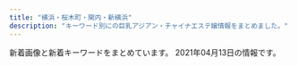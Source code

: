 ```yaml
---
title: "横浜・桜木町・関内・新横浜"
description: "キーワード別にの巨乳アジアン・チャイナエステ嬢情報をまとめました。"
---
```


新着画像と新着キーワードをまとめています。
2021年04月13日の情報です。

<DmmAffiliateIns />
<KeywordTable
  shops={
    [
    {
        "img_links": [
            "http://r-relax.info/girl/03.jpg",
            "http://r-relax.info/girl/02a.jpg",
            "http://r-relax.info/images/r06.jpg",
            "http://r-relax.info/images/rec.jpg",
            "http://r-relax.info/images/sub_12.jpg",
            "http://r-relax.info/images/index_18.jpg",
            "http://r-relax.info/girl/01a.jpg",
            "http://r-relax.info/images/index_17.jpg",
            "http://r-relax.info/girl/03a.jpg",
            "http://r-relax.info/images/staff_09.jpg",
            "http://r-relax.info/images/r03.jpg",
            "http://r-relax.info/girl/02.jpg",
            "http://r-relax.info/images/r02.jpg",
            "http://r-relax.info/images/r04.jpg",
            "http://r-relax.info/images/index_12.jpg",
            "http://r-relax.info/girl/04a.jpg",
            "http://r-relax.info/images/index_05.jpg",
            "http://r-relax.info/images/index_07.jpg",
            "http://r-relax.info/images/rec_09.jpg",
            "http://r-relax.info/images/index_04.jpg",
            "http://r-relax.info/images/sys_09.jpg",
            "http://r-relax.info/images/info.jpg",
            "http://r-relax.info/girl/00.jpg",
            "http://r-relax.info/images/index_03.jpg",
            "http://r-relax.info/images/r05.jpg",
            "http://r-relax.info/images/index_02.jpg",
            "http://r-relax.info/girl/05.jpg",
            "http://r-relax.info/girl/09.jpg",
            "http://r-relax.info/images/info_09.jpg",
            "http://r-relax.info/girl/04.jpg",
            "http://r-relax.info/images/index_01.jpg",
            "http://r-relax.info/images/index_06.jpg",
            "http://r-relax.info/girl/01.jpg",
            "http://r-relax.info/girl/05a.jpg",
            "http://r-relax.info/images/r01.jpg",
            "http://r-relax.info/images/index_13.jpg"
        ],
        "keywords": {},
        "station": "JR\u65b0\u6a2a\u6d5c\u99c5",
        "url": "http://r-relax.info/",
        "name": "\u30de\u30a4\u30de\u30ea\u30e4"
    },
    {
        "img_links": [
            "http://pink.msa.jp/layer/images/top/top_03.jpg",
            "http://pink.msa.jp/layer/images/top/top_05.jpg",
            "http://pink.msa.jp/layer/images/top/top_06.jpg",
            "http://pink.msa.jp/images/s_service.png",
            "http://pink.msa.jp/images/ser3.jpg",
            "http://pink.msa.jp/layer/images/top/top_01.jpg",
            "http://pink.msa.jp/images/ser2.jpg",
            "http://pink.msa.jp/images/staff_03.jpg",
            "http://pink.msa.jp/layer/images/top/top_02.jpg",
            "http://pink.msa.jp/layer/images/top/top_04.jpg",
            "http://pink.msa.jp/images/top2.jpg",
            "http://pink.msa.jp/images/1.jpg",
            "http://pink.msa.jp/images/staff_bj1.png",
            "http://pink.msa.jp/images/staff_bj4.png",
            "http://pink.msa.jp/images/info.png",
            "http://pink.msa.jp/images/s_info.png",
            "http://pink.msa.jp/images/staff_06.jpg",
            "http://pink.msa.jp/images/staff_04.jpg",
            "http://pink.msa.jp/images/wenzi-staff.png",
            "http://pink.msa.jp/images/staff_01.jpg",
            "http://pink.msa.jp/layer/images/top.jpg",
            "http://pink.msa.jp/images/staff_02.jpg",
            "http://pink.msa.jp/images/top1.jpg",
            "http://pink.msa.jp/layer/images/top/top_08.png",
            "http://pink.msa.jp/images/ser1.jpg",
            "http://pink.msa.jp/images/ser4.jpg"
        ],
        "url": "http://pink.msa.jp/",
        "name": "\u30d4\u30f3\u30af",
        "station": "JR\u95a2\u5185\u99c5\u5357\u53e3",
        "keywords": {
            "85": 3,
            "84": 3,
            "86": 3,
            "83": 3
        }
    },
    {
        "img_links": [
            "http://xn--vckg5a5c7c8c1czd.xyz/img/a1.jpg",
            "http://xn--vckg5a5c7c8c1czd.xyz/img/nav-003.png",
            "http://xn--vckg5a5c7c8c1czd.xyz/img/no.png",
            "http://xn--vckg5a5c7c8c1czd.xyz/img/a3.jpg",
            "http://xn--vckg5a5c7c8c1czd.xyz/img/cg06.png",
            "http://xn--vckg5a5c7c8c1czd.xyz/img/a5.jpg",
            "http://xn--vckg5a5c7c8c1czd.xyz/img/cg10.png",
            "http://xn--vckg5a5c7c8c1czd.xyz/img/nav-002.png",
            "http://xn--vckg5a5c7c8c1czd.xyz/img/nav-006.png",
            "http://xn--vckg5a5c7c8c1czd.xyz/img/a2.jpg",
            "http://xn--vckg5a5c7c8c1czd.xyz/img/nav-001.png",
            "http://xn--vckg5a5c7c8c1czd.xyz/img/nav-005.png",
            "http://xn--vckg5a5c7c8c1czd.xyz/img/cg01.png",
            "http://xn--vckg5a5c7c8c1czd.xyz/img/cg05.png",
            "http://xn--vckg5a5c7c8c1czd.xyz/img/top01.png",
            "http://xn--vckg5a5c7c8c1czd.xyz/img/cg03.png",
            "http://xn--vckg5a5c7c8c1czd.xyz/img/nav-004.png",
            "http://xn--vckg5a5c7c8c1czd.xyz/img/cg08.png",
            "http://xn--vckg5a5c7c8c1czd.xyz/img/tel.png",
            "http://xn--vckg5a5c7c8c1czd.xyz/img/a4.jpg",
            "http://xn--vckg5a5c7c8c1czd.xyz/img/cg09.png",
            "http://xn--vckg5a5c7c8c1czd.xyz/img/cg07.png",
            "http://xn--vckg5a5c7c8c1czd.xyz/img/cg02.png",
            "http://xn--vckg5a5c7c8c1czd.xyz/img/a6.jpg"
        ],
        "url": "http://xn--vckg5a5c7c8c1czd.xyz/",
        "keywords": {},
        "station": "\u30bb\u30f3\u30bf\u30fc\u5317\u99c5",
        "name": "\u30a2\u30ed\u30de\u30db\u30fc\u30e0"
    },
    {
        "name": "\u7f8e\u5c11\u5973\u5b66\u5712",
        "station": "JR\u95a2\u5185\u99c5\u5357\u53e3",
        "img_links": [
            "http://www.gakuen.relaxjp.info/files/001-02.jpg",
            "http://www.gakuen.relaxjp.info/files/007.jpg",
            "http://www.gakuen.relaxjp.info/files/006.jpg",
            "http://www.gakuen.relaxjp.info/files/005-03.jpg",
            "http://www.gakuen.relaxjp.info/files/008-02.jpg",
            "http://www.gakuen.relaxjp.info/files/005-02.jpg",
            "http://www.gakuen.relaxjp.info/files/008.jpg",
            "http://www.gakuen.relaxjp.info/files/003.jpg",
            "http://www.gakuen.relaxjp.info/files/005.jpg",
            "http://www.gakuen.relaxjp.info/img/top_slider01.jpg",
            "http://www.gakuen.relaxjp.info/files/001-03.jpg",
            "http://www.gakuen.relaxjp.info/files/001.jpg",
            "http://www.gakuen.relaxjp.info/files/007-02.jpg",
            "http://www.gakuen.relaxjp.info/files/002-03.jpg",
            "http://www.gakuen.relaxjp.info/files/007-03.jpg",
            "http://www.gakuen.relaxjp.info/files/006-02.jpg",
            "http://www.gakuen.relaxjp.info/files/004-02.jpg",
            "http://www.gakuen.relaxjp.info/files/003-02.jpg",
            "http://www.gakuen.relaxjp.info/files/008-03.jpg",
            "http://www.gakuen.relaxjp.info/files/006-03.jpg",
            "http://www.gakuen.relaxjp.info/img/top_slider02.jpg",
            "http://www.gakuen.relaxjp.info/files/004-03.jpg",
            "http://www.gakuen.relaxjp.info/files/002-02.jpg",
            "http://www.gakuen.relaxjp.info/files/004.jpg",
            "http://www.gakuen.relaxjp.info/files/009.jpg",
            "http://www.gakuen.relaxjp.info/files/002.jpg",
            "http://www.gakuen.relaxjp.info/files/003-03.jpg",
            "http://www.gakuen.relaxjp.info/files/009-03.jpg",
            "http://www.gakuen.relaxjp.info/files/009-02.jpg"
        ],
        "keywords": {
            "82": 4,
            "C": 4,
            "87": 32,
            "D": 28,
            "E": 4
        },
        "url": "http://www.gakuen.relaxjp.info/"
    },
    {
        "station": "JR\u6a2a\u6d5c\u99c5\u5317\u897f\u53e3",
        "url": "http://www.kangobijo.esturl.com/",
        "name": "\u770b\u8b77\u7f8e\u5973",
        "img_links": [
            "http://www.kangobijo.esturl.com/images/bj3.png",
            "http://www.kangobijo.esturl.com/files/004.jpg",
            "http://www.kangobijo.esturl.com/images/shop/shop02.jpg",
            "http://www.kangobijo.esturl.com/files/001.jpg",
            "http://www.kangobijo.esturl.com/images/staff_line.png",
            "http://www.kangobijo.esturl.com/images/top.png",
            "http://www.kangobijo.esturl.com/files/003-02.jpg",
            "http://www.kangobijo.esturl.com/images/girl-z2.jpg",
            "http://www.kangobijo.esturl.com/images/top_sche.png",
            "http://www.kangobijo.esturl.com/files/004-02.jpg",
            "http://www.kangobijo.esturl.com/files/003.jpg",
            "http://www.kangobijo.esturl.com/files/001-02.jpg",
            "http://www.kangobijo.esturl.com/images/line.jpg",
            "http://www.kangobijo.esturl.com/images/shop/shop03.jpg",
            "http://www.kangobijo.esturl.com/images/shop/shop01.jpg",
            "http://www.kangobijo.esturl.com/images/girl-z1.jpg",
            "http://www.kangobijo.esturl.com/files/002-02.jpg",
            "http://www.kangobijo.esturl.com/files/002.jpg",
            "http://www.kangobijo.esturl.com/images/information.png",
            "http://www.kangobijo.esturl.com/images/link_line.png",
            "http://www.kangobijo.esturl.com/images/mobile.png",
            "http://www.kangobijo.esturl.com/images/shop/shop04.jpg"
        ],
        "keywords": {
            "88": 1,
            "C": 1,
            "87": 3,
            "D": 3
        }
    },
    {
        "img_links": [],
        "name": "\u6765\u5922\uff5e\u30e9\u30a4\u30e0\uff5e",
        "url": "http://raimu.ests.jp/",
        "station": "JR\u6771\u795e\u5948\u5ddd\u99c5\u897f\u53e3",
        "keywords": {}
    },
    {
        "keywords": {},
        "url": "http://anela.iyasi.me/",
        "name": "\u30a2\u30cd\u30e9",
        "station": "JR\u95a2\u5185\u99c5\u5357\u53e3",
        "img_links": [
            "http://anela.iyasi.me/images/gallery/gallery_401.jpg",
            "http://anela.iyasi.me/images/staff_one/staff_one_08.png",
            "http://anela.iyasi.me/images/system/syatem_303.jpg",
            "http://anela.iyasi.me/images/staff_one/staff_one_05.jpg",
            "http://anela.iyasi.me/images/top/top_02.jpg",
            "http://anela.iyasi.me/images/gallery/gallery_103.jpg",
            "http://anela.iyasi.me/images/gallery/gallery_404.jpg",
            "http://anela.iyasi.me/images/staff/sta_021.jpg",
            "http://anela.iyasi.me/images/home/index_04.jpg",
            "http://anela.iyasi.me/images/staff/sta_04.jpg",
            "http://anela.iyasi.me/images/staff_image/staff_d03.jpg",
            "http://anela.iyasi.me/images/staff/sta_0z8.jpg",
            "http://anela.iyasi.me/images/top/top_05.jpg",
            "http://anela.iyasi.me/images/system/syatem_301.jpg",
            "http://anela.iyasi.me/images/top/top_06.jpg",
            "http://anela.iyasi.me/images/staff_one/staff_one_04.jpg",
            "http://anela.iyasi.me/images/gallery/gallery_403.jpg",
            "http://anela.iyasi.me/images/staff_image/staff_d06.jpg",
            "http://anela.iyasi.me/images/staff/sta_06.jpg",
            "http://anela.iyasi.me/images/home/index_tel.jpg",
            "http://anela.iyasi.me/images/gallery/gallery_01.jpg",
            "http://anela.iyasi.me/images/gallery/gallery_101.jpg",
            "http://anela.iyasi.me/images/staff/sta_03.jpg",
            "http://anela.iyasi.me/images/home/index_page_top.jpg",
            "http://anela.iyasi.me/images/staff_one/staff_one_top.jpg",
            "http://anela.iyasi.me/images/staff_image/staff_d02.jpg",
            "http://anela.iyasi.me/images/gallery/gallery_102.jpg",
            "http://anela.iyasi.me/images/staff_image/staff_d01.jpg",
            "http://anela.iyasi.me/images/home/top_qp.jpg",
            "http://anela.iyasi.me/images/staff_image/staff_d04.jpg",
            "http://anela.iyasi.me/images/staff_one/staff_one_01.jpg",
            "http://anela.iyasi.me/images/staff_one/staff_one_07.png",
            "http://anela.iyasi.me/images/staff_image/staff_d05.jpg",
            "http://anela.iyasi.me/images/gallery/gallery_402.jpg",
            "http://anela.iyasi.me/images/top/top_08.png",
            "http://anela.iyasi.me/images/staff/sta_0z10.jpg",
            "http://anela.iyasi.me/images/staff_one/staff_one_02.jpg",
            "http://anela.iyasi.me/images/gallery/gallery_104.jpg",
            "http://anela.iyasi.me/images/home/index_03.jpg",
            "http://anela.iyasi.me/images/system/syatem_302.jpg",
            "http://anela.iyasi.me/images/staff/sta_0z12.jpg",
            "http://anela.iyasi.me/images/staff/sta_010.jpg",
            "http://anela.iyasi.me/images/staff/sta_0z9.jpg",
            "http://anela.iyasi.me/images/top/top_03.jpg",
            "http://anela.iyasi.me/images/staff/sta_023.jpg",
            "http://anela.iyasi.me/images/staff/sta_01.jpg",
            "http://anela.iyasi.me/images/home/index_qup.jpg",
            "http://anela.iyasi.me/images/top/top_01.jpg",
            "http://anela.iyasi.me/images/top/top_04.jpg",
            "http://anela.iyasi.me/images/staff_one/staff_one_03.jpg",
            "http://anela.iyasi.me/images/staff/sta_0z2.jpg",
            "http://anela.iyasi.me/images/staff/staff_top.jpg",
            "http://anela.iyasi.me/images/gallery/gallery_top.jpg",
            "http://anela.iyasi.me/images/home/QR.png"
        ]
    },
    {
        "url": "http://iyasibest.com/",
        "station": "JR\u95a2\u5185\u99c5\u5357\u53e3",
        "name": "\u7652\u3057\u30d9\u30b9\u30c8",
        "keywords": {
            "98": 1,
            "85": 2,
            "88": 1,
            "97": 1,
            "E": 1,
            "C": 5,
            "D": 2,
            "87": 1,
            "\u30bb\u30af\u30b7\u30fc": 4,
            "86": 2,
            "82": 1
        },
        "img_links": [
            "http://iyasibest.com/images/store/o07.jpg",
            "http://iyasibest.com/staffPhoto/b20200306221420.jpg",
            "http://iyasibest.com/staffPhoto/b20200310001745.jpg",
            "http://iyasibest.com/images/store/o08.jpg",
            "http://iyasibest.com/images/store/o02.jpg",
            "http://iyasibest.com/staffPhoto/b20200531120750.jpg",
            "http://iyasibest.com/images/store/o04.jpg",
            "http://iyasibest.com/images/store/o01.jpg",
            "http://iyasibest.com/staffPhoto/b20210121203305.jpg",
            "http://iyasibest.com/staffPhoto/b20210209224424.jpg",
            "http://iyasibest.com/images/returnBtn.png",
            "http://iyasibest.com/staffPhoto/b20201102190836.jpg",
            "http://iyasibest.com/staffPhoto/b20200228201258.jpg",
            "http://iyasibest.com/images/store/02.jpg",
            "http://iyasibest.com/images/store/01.jpg",
            "http://iyasibest.com/uploadfiles/images/campaignIyasibestCom1.png",
            "http://iyasibest.com/images/store/o05.jpg",
            "http://iyasibest.com/images/store/o11.jpg",
            "http://iyasibest.com/images/store/03.jpg",
            "http://iyasibest.com/images/store/o06.jpg",
            "http://iyasibest.com/staffPhoto/b20200711165223.jpg",
            "http://iyasibest.com/staffPhoto/b20200911161049.jpg",
            "http://iyasibest.com/images/store/o09.jpg",
            "http://iyasibest.com/staffPhoto/b20200402041705.jpg",
            "http://iyasibest.com/uploadfiles/images/campaignIyasibestCom2.png",
            "http://iyasibest.com/images/store/o03.jpg",
            "http://iyasibest.com/images/store/o10.jpg"
        ]
    },
    {
        "url": "http://www.rakuraku-venus.xyz/",
        "station": "JR\u6771\u795e\u5948\u5ddd\u99c5",
        "img_links": [
            "http://www.rakuraku-venus.xyz/images/staff/11/ai.jpg",
            "http://www.rakuraku-venus.xyz/images/nav/lanmu-staff.jpg",
            "http://www.rakuraku-venus.xyz/images/shop/r1.jpg",
            "http://www.rakuraku-venus.xyz/images/shop/h4.jpg",
            "http://www.rakuraku-venus.xyz/images/nav/lanmu-sys.jpg",
            "http://www.rakuraku-venus.xyz/images/index-kai_08.jpg",
            "http://www.rakuraku-venus.xyz/images/index-kai_13a.jpg",
            "http://www.rakuraku-venus.xyz/images/light_img.jpg",
            "http://www.rakuraku-venus.xyz/images/shop/h3.jpg",
            "http://www.rakuraku-venus.xyz/images/nav/lanmu-acc.jpg",
            "http://www.rakuraku-venus.xyz/images/index-kai_13.jpg",
            "http://www.rakuraku-venus.xyz/images/lan-t/images/lan-t_01.jpg",
            "http://www.rakuraku-venus.xyz/images/staff/11/koko.jpg",
            "http://www.rakuraku-venus.xyz/images/staff/10/1.jpg",
            "http://www.rakuraku-venus.xyz/images/index-kai_07.jpg",
            "http://www.rakuraku-venus.xyz/images/index-kai_16.jpg",
            "http://www.rakuraku-venus.xyz/images/index-kai_03.jpg",
            "http://www.rakuraku-venus.xyz/images/nav/lanmu-job.jpg",
            "http://www.rakuraku-venus.xyz/images/index-kai_05.jpg",
            "http://www.rakuraku-venus.xyz/images/staff/11/minami2.jpg",
            "http://www.rakuraku-venus.xyz/images/index-f.jpg",
            "http://www.rakuraku-venus.xyz/psd/off.jpg",
            "http://www.rakuraku-venus.xyz/images/shop/h2.jpg"
        ],
        "keywords": {},
        "name": "\u697d\u3005\u30f4\u30a3\u30fc\u30ca\u30b9"
    },
    {
        "name": "\u71e6\u71e6",
        "station": "JR\u6771\u795e\u5948\u5ddd\u99c5\u897f\u53e3",
        "img_links": [
            "https://ruby.jpn.mn/photos/sites/26/2021/03/2021031706475468.jpg",
            "https://ruby.jpn.mn/images/img_tel.png",
            "https://ruby.jpn.mn/images/top.jpg",
            "https://ruby.jpn.mn/images/sp_tit_staff01.png",
            "https://ruby.jpn.mn/photos/sites/26/2021/03/2021032602164364.jpg",
            "https://ruby.jpn.mn/images/maining.jpg",
            "https://ruby.jpn.mn/images/sp_tit_therapist.png",
            "https://ruby.jpn.mn/images/tit_therapist.png",
            "https://ruby.jpn.mn/images/room4.jpg",
            "https://ruby.jpn.mn/photos/sites/26/2021/02/2021022707202972.jpg",
            "https://ruby.jpn.mn/images/room2.jpg",
            "https://ruby.jpn.mn/photos/sites/26/2021/02/202102270551056.jpg",
            "https://ruby.jpn.mn/images/sp_tit_new.png",
            "https://ruby.jpn.mn/images/tit_staff02.png",
            "https://ruby.jpn.mn/images/room1.jpg",
            "https://ruby.jpn.mn/images/sp_tit_staff02.png",
            "https://ruby.jpn.mn/images/sp_top.jpg",
            "https://ruby.jpn.mn/images/tit_new.png",
            "https://ruby.jpn.mn/images/tit_staff01.png",
            "https://ruby.jpn.mn/images/room3.jpg"
        ],
        "url": "https://ruby.jpn.mn/",
        "keywords": {
            "85": 6,
            "86": 12,
            "D": 24,
            "83": 6
        }
    },
    {
        "station": "\u685c\u6728\u753a\u99c5\u53572\u756a\u51fa\u53e3",
        "keywords": {},
        "img_links": [
            "https://static.wixstatic.com/media/11062b_808b40c463104f22943c284c625d31c3f000.jpg",
            "https://static.wixstatic.com/media/c0eb72_8725bcdefd1c4f90850e9178dd71fe41~mv2.png",
            "https://static.parastorage.com/services/linguist-flags/1.480.0/assets/flags/square/USA.png",
            "https://static.wixstatic.com/media/c0eb72_40820ead73a84600a3e5fd095c420086~mv2.png",
            "https://static.wixstatic.com/media/c0eb72_5665a81d23b944ee9e86dce90624ce2c~mv2.jpg",
            "https://static.wixstatic.com/media/c0eb72_2b7a2752438d43208051a8e353a9dbd7~mv2.jpg",
            "https://static.wixstatic.com/media/c0eb72_40ccc84ef10f4b8097b0f734c756c6ca~mv2.jpg",
            "https://static.wixstatic.com/media/c0eb72_dacfc733e1494024a03e37b846316228~mv2.jpg",
            "https://static.wixstatic.com/media/11062b_62f0356712544a87b392417662c4658df000.jpg",
            "https://static.wixstatic.com/media/c0eb72_9d2693aac65943dbbba9a0a789268fe3~mv2.jpg",
            "https://static.wixstatic.com/media/af7a8b002af842f8bab87691c1d8640f.jpg",
            "https://static.wixstatic.com/media/c0eb72_cb951eeb551748fd86db834e86993788~mv2.jpg",
            "https://static.wixstatic.com/media/c0eb72_e7c5d34e534f43078c5c439f45a3b4b7~mv2.jpg",
            "https://static.wixstatic.com/media/c0eb72_8927f525542049b4a175526f2f5b36a4~mv2.png",
            "https://static.wixstatic.com/media/035244_257ed5e146d64042bf444af357418e18~mv2.jpg",
            "https://static.wixstatic.com/media/c0eb72_29440005177e4292a35d5e3cb219e218~mv2.png",
            "https://static.wixstatic.com/media/11062b_4b7c9a8e48334d5aad2fd274fddba3bc~mv2.jpg",
            "https://static.wixstatic.com/media/c0eb72_6659fe6c05bc4ecab5ea34e25baa33a7~mv2.jpg",
            "https://static.wixstatic.com/media/c0eb72_916975db7bc947768e06d7f7bf975af9~mv2.jpg",
            "https://static.wixstatic.com/media/c0eb72_a5bf32f6fdb1491ca96c944502ab6bea~mv2.jpg",
            "https://static.wixstatic.com/media/c0eb72_26944ceb94b94dc19131d91ac1511619~mv2.jpg",
            "https://static.wixstatic.com/media/c0eb72_20782149934c4a6d85543ab1c66cd198~mv2.png",
            "https://static.wixstatic.com/media/11062b_2042bb7351284f0f982e4787d37415e6f000.jpg",
            "https://static.wixstatic.com/media/c0eb72_1a119da1d01942b7a33671df6c2b1159~mv2_d_1600_1200_s_2.jpg",
            "https://static.wixstatic.com/media/c0eb72_5abd6c30d02b4fdea8659795b145f5bb~mv2.jpg",
            "https://static.wixstatic.com/media/c0eb72_2098c0903bfb434e9504fee2e018034a~mv2.jpg",
            "https://static.parastorage.com/services/linguist-flags/1.480.0/assets/flags/square/CHN.png",
            "https://static.wixstatic.com/media/c0eb72_40b8be3ea7154ed7866854945091feff~mv2.jpg",
            "https://static.wixstatic.com/media/c0eb72_c3f92a65fa0a4e2da5949c9452de2af8~mv2.jpg",
            "https://static.parastorage.com/services/linguist-flags/1.480.0/assets/flags/square/JPN.png"
        ],
        "name": "\u65b0\u53f0\u5317",
        "url": "https://www.shin-taipei-massage.com/"
    },
    {
        "name": "\u7652\u3057\u306e\u5bb6",
        "url": "http://www.lavender.esjoho.com/",
        "station": "JR\u6771\u795e\u5948\u5ddd\u99c5\u897f\u53e3",
        "img_links": [
            "http://www.lavender.esjoho.com/sp/images/news.jpg",
            "http://www.lavender.esjoho.com/images/sys2.png",
            "http://www.lavender.esjoho.com/sp/images/interior_t.jpg",
            "http://www.lavender.esjoho.com/images/int1.png",
            "http://www.lavender.esjoho.com/images/sm.jpg",
            "http://www.lavender.esjoho.com/files/019.jpg",
            "http://www.lavender.esjoho.com/files/024.jpg",
            "http://www.lavender.esjoho.com/sp/menu/staff.jpg",
            "http://www.lavender.esjoho.com/sp/images/top.jpg",
            "http://www.lavender.esjoho.com/images/rec1.png",
            "http://www.lavender.esjoho.com/sp/images/footer.jpg",
            "http://www.lavender.esjoho.com/sp/images/newsb.jpg",
            "http://www.lavender.esjoho.com/images/head.jpg",
            "http://www.lavender.esjoho.com/sp/menu/top.jpg",
            "http://www.lavender.esjoho.com/sp/images/pc.jpg",
            "http://www.lavender.esjoho.com/files/045.jpg",
            "http://www.lavender.esjoho.com/images/rec2.png",
            "http://www.lavender.esjoho.com/images/int2.png",
            "http://www.lavender.esjoho.com/images/link_t.png",
            "http://www.lavender.esjoho.com/sp/images/time.jpg",
            "http://www.lavender.esjoho.com/images/mobile.jpg",
            "http://www.lavender.esjoho.com/images/concept.jpg",
            "http://www.lavender.esjoho.com/sp/images/staff_t.jpg",
            "http://www.lavender.esjoho.com/sp/menu/interior.jpg",
            "http://www.lavender.esjoho.com/images/sys3.png",
            "http://www.lavender.esjoho.com/images/interior_t.png",
            "http://www.lavender.esjoho.com/files/016.jpg",
            "http://www.lavender.esjoho.com/images/news.jpg",
            "http://www.lavender.esjoho.com/sp/images/topgirl.jpg",
            "http://www.lavender.esjoho.com/sp/images/tel.jpg",
            "http://www.lavender.esjoho.com/images/ta.jpg",
            "http://www.lavender.esjoho.com/sp/images/head.jpg",
            "http://www.lavender.esjoho.com/images/staff_t.png",
            "http://www.lavender.esjoho.com/images/line.png"
        ],
        "keywords": {
            "86": 2,
            "D": 4,
            "88": 1,
            "87": 1
        }
    },
    {
        "url": "http://es-kannai.link",
        "name": "Venus",
        "img_links": [
            "http://es-kannai.link/wp-content/themes/template-salon2/images/news-ttl.jpg",
            "http://es-kannai.link/wp-content/themes/template-salon2/images/info.png",
            "http://es-kannai.link/wp-content/uploads/2021/04/IMG_5652-250x376.jpg",
            "http://es-kannai.link/wp-content/uploads/2021/04/IMG_5653.jpg",
            "http://es-kannai.link/wp-content/uploads/2016/12/v.jpg",
            "http://es-kannai.link/wp-content/uploads/2021/04/IMG_5650-250x376.jpg",
            "http://cdn.dino-es.com/images/logo/200x40DinoEs.png",
            "http://es-kannai.link/wp-content/uploads/2021/04/IMG_5653-400x600.jpg",
            "http://es-kannai.link/wp-content/uploads/2021/04/IMG_5649-250x376.jpg",
            "http://es-kannai.link/wp-content/uploads/2021/04/IMG_5651-250x376.jpg",
            "http://es-kannai.link/wp-content/themes/template-salon2/images/main-img.jpg",
            "http://es-kannai.link/wp-content/uploads/2016/12/d.png",
            "http://es-kannai.link/wp-content/uploads/2021/04/IMG_5653-250x376.jpg",
            "http://es-kannai.link/wp-content/uploads/2021/04/IMG_5651-400x600.jpg",
            "http://es-kannai.link/wp-content/uploads/2021/04/IMG_5652.jpg",
            "http://es-kannai.link/wp-content/uploads/2021/04/IMG_5650-400x600.jpg",
            "http://es-kannai.link/wp-content/uploads/2016/12/vv.jpg",
            "http://es-kannai.link/wp-content/uploads/2016/12/a.jpg",
            "http://es-kannai.link/wp-content/uploads/2016/12/dd.png",
            "http://es-kannai.link/wp-content/uploads/2016/12/aa.jpg",
            "http://es-kannai.link/wp-content/uploads/2021/04/IMG_5649-400x600.jpg",
            "http://es-kannai.link/wp-content/uploads/2016/12/vvvv.png",
            "http://es-kannai.link/wp-content/uploads/2021/04/IMG_5652-400x600.jpg",
            "http://es-kannai.link/wp-content/uploads/2021/04/IMG_5649.jpg",
            "http://es-kannai.link/wp-content/uploads/2016/12/aaaa.jpg",
            "http://es-kannai.link/wp-content/uploads/2021/04/IMG_5651.jpg",
            "http://es-kannai.link/wp-content/uploads/2021/04/IMG_5650.jpg",
            "http://es-kannai.link/wp-content/themes/template-salon2/images/newface-ttl.jpg",
            "http://es-kannai.link/wp-content/uploads/2016/12/aaa.jpg",
            "http://es-kannai.link/wp-content/uploads/2016/12/vvv.png",
            "http://es-kannai.link/wp-content/themes/template-salon2/images/m-info.png",
            "http://es-kannai.link/wp-content/themes/template-salon2/images/campaign-bnr.png"
        ],
        "keywords": {},
        "station": "JR\u95a2\u5185\u99c5\u5357\u53e3"
    },
    {
        "img_links": [
            "http://babyheart.info/uploadfiles/images/campaignBabyheartInfo.jpg",
            "http://babyheart.info/staffPhoto/b20201102210807.jpg",
            "http://babyheart.info/images/slider1/03.jpg",
            "http://babyheart.info/staffPhoto/s20201102210807.jpg",
            "http://babyheart.info/images/returnBtn.png",
            "http://babyheart.info/staffPhoto/s20201113143808.jpg",
            "http://babyheart.info/js/sliderLine/slide_next.png",
            "http://babyheart.info/staffPhoto/s20201102165304.jpg",
            "http://babyheart.info/staffPhoto/b20201113143406.jpg",
            "http://babyheart.info/staffPhoto/s20201113143406.jpg",
            "http://babyheart.info/staffPhoto/s20201102165737.jpg",
            "http://babyheart.info/staffPhoto/b20210209231643.jpg",
            "http://babyheart.info/images/gallery1.jpg",
            "http://babyheart.info/staffPhoto/s20210209231643.jpg",
            "http://babyheart.info/staffPhoto/b20201102165737.jpg",
            "http://babyheart.info/images/slider1/02.jpg",
            "http://babyheart.info/staffPhoto/b20210110172549.jpg",
            "http://babyheart.info/images/mobile.jpg",
            "http://babyheart.info/staffPhoto/s20210110172549.jpg",
            "http://babyheart.info/staffPhoto/b20201102132433.jpg",
            "http://babyheart.info/staffPhoto/s20201102132433.jpg",
            "http://babyheart.info/js/sliderLine/slide_prev.png",
            "http://babyheart.info/staffPhoto/b20201102165304.jpg",
            "http://babyheart.info/staffPhoto/b20201113143808.jpg",
            "http://babyheart.info/staffPhoto/b20201102195459.jpg",
            "http://babyheart.info/staffPhoto/s20201102195459.jpg"
        ],
        "station": "JR\u95a2\u5185\u99c5\u5357\u53e3",
        "name": "Baby Heart \uff5e\u30d9\u30a4\u30d3\u30fc\u30cf\u30fc\u30c8\uff5e",
        "url": "http://babyheart.info/",
        "keywords": {
            "85": 1,
            "86": 3,
            "88": 1,
            "C": 3,
            "\u30bb\u30af\u30b7\u30fc": 1,
            "80": 1,
            "D": 2,
            "E": 1,
            "96": 1,
            "99": 1
        }
    },
    {
        "img_links": [
            "http://xn--cckubj6bwie8h7e.net/images/flower.png",
            "http://xn--cckubj6bwie8h7e.net/images/main-sp.jpg",
            "http://xn--cckubj6bwie8h7e.net/images/esthe6.jpg",
            "http://xn--cckubj6bwie8h7e.net/images/staff.png",
            "http://xn--cckubj6bwie8h7e.net/images/main1.jpg",
            "http://xn--cckubj6bwie8h7e.net/images/esthe2.jpg",
            "http://xn--cckubj6bwie8h7e.net/images/esthe7.jpg",
            "http://xn--cckubj6bwie8h7e.net/images/facebook.png",
            "http://xn--cckubj6bwie8h7e.net/images/cg02.jpg",
            "http://xn--cckubj6bwie8h7e.net/images/esthe3.jpg",
            "http://xn--cckubj6bwie8h7e.net/images/cg03.jpg",
            "http://xn--cckubj6bwie8h7e.net/images/link.png",
            "http://xn--cckubj6bwie8h7e.net/images/r4.jpg",
            "http://xn--cckubj6bwie8h7e.net/images/r1.jpg",
            "http://xn--cckubj6bwie8h7e.net/images/line.png",
            "http://xn--cckubj6bwie8h7e.net/images/cg01.jpg",
            "http://xn--cckubj6bwie8h7e.net/images/footer-r.png",
            "http://xn--cckubj6bwie8h7e.net/images/cg05.jpg",
            "http://xn--cckubj6bwie8h7e.net/images/cg04.jpg",
            "http://xn--cckubj6bwie8h7e.net/images/r3.jpg",
            "http://xn--cckubj6bwie8h7e.net/images/header3.png",
            "http://xn--cckubj6bwie8h7e.net/images/esthe1.jpg",
            "http://xn--cckubj6bwie8h7e.net/images/home.png",
            "http://xn--cckubj6bwie8h7e.net/images/r2.jpg",
            "http://xn--cckubj6bwie8h7e.net/images/footer-l.png",
            "http://xn--cckubj6bwie8h7e.net/images/twitter.png",
            "http://xn--cckubj6bwie8h7e.net/images/esthe4.jpg",
            "http://xn--cckubj6bwie8h7e.net/images/google_plus.png",
            "http://xn--cckubj6bwie8h7e.net/link/menlog.jpg",
            "http://xn--cckubj6bwie8h7e.net/images/clear.png"
        ],
        "keywords": {},
        "name": "IRIS",
        "station": "JR\u65b0\u6a2a\u6d5c\u99c58\u756a\u51fa\u53e3",
        "url": "http://xn--cckubj6bwie8h7e.net/"
    },
    {
        "img_links": [
            "http://sweety-est.info/images/cg06.jpg",
            "http://sweety-est.info/images/news.png",
            "http://sweety-est.info/images/top.png",
            "http://sweety-est.info/images/evetop.png",
            "http://sweety-est.info/images/staff_s.png",
            "http://sweety-est.info/images/precau.png",
            "http://sweety-est.info/images/sruru.jpg",
            "http://sweety-est.info/images/cg04.jpg"
        ],
        "url": "http://sweety-est.info/",
        "name": "\u5b66\u5712",
        "keywords": {
            "D": 3,
            "86": 6,
            "E": 3
        },
        "station": "\u30bb\u30f3\u30bf\u30fc\u5357\u99c51\u756a\u51fa\u53e3"
    },
    {
        "keywords": {
            "D": 3,
            "89": 2,
            "90": 1
        },
        "name": "COCO5",
        "url": "http://coco5.rankuens.com/",
        "station": "JR\u65b0\u6a2a\u6d5c\u99c5\u5317\u53e3",
        "img_links": [
            "http://coco5.rankuens.com/css/nav/nav-006.png",
            "http://coco5.rankuens.com/css/staff/staff03.jpg",
            "http://coco5.rankuens.com/css/tel.png",
            "http://coco5.rankuens.com/css/nav/nav-001.png",
            "http://coco5.rankuens.com/css/topbottom.png",
            "http://coco5.rankuens.com/css/nav/nav-005.png",
            "http://coco5.rankuens.com/css/nav/nav-003.png",
            "http://coco5.rankuens.com/css/c03.png",
            "http://coco5.rankuens.com/css/nav/nav-002.png",
            "http://coco5.rankuens.com/css/staff/staff01.jpg",
            "http://coco5.rankuens.com/css/staff/staff02.jpg",
            "http://coco5.rankuens.com/css/nav/nav-004.png"
        ]
    },
    {
        "keywords": {},
        "station": "JR\u5927\u53e3\u99c5\u6771\u53e3",
        "url": "http://www.oguti.work/",
        "img_links": [
            "http://www.oguti.work/images/rec2.jpg",
            "http://www.oguti.work/images/2.jpg",
            "http://www.oguti.work/images/1.jpg",
            "http://www.oguti.work/images/3.jpg",
            "http://www.oguti.work/img/yuna2.jpg",
            "http://www.oguti.work/images/4.jpg",
            "http://www.oguti.work/images/int2.jpg",
            "http://www.oguti.work/img/rie1.jpg",
            "http://www.oguti.work/staff/rie.jpg",
            "http://www.oguti.work/staff/kaori.jpg",
            "http://www.oguti.work/images/int1.jpg",
            "http://www.oguti.work/images/tg.jpg",
            "http://www.oguti.work/img/yuna1.jpg",
            "http://www.oguti.work/images/interior_t.jpg",
            "http://www.oguti.work/images/s1.png",
            "http://www.oguti.work/images/ac1.jpg",
            "http://www.oguti.work/images/sys.jpg",
            "http://www.oguti.work/staff/miki.jpg",
            "http://www.oguti.work/img/miki2.jpg",
            "http://www.oguti.work/staff/yuna.jpg",
            "http://www.oguti.work/images/rec1.jpg",
            "http://www.oguti.work/img/kaori1.jpg",
            "http://www.oguti.work/images/head.jpg",
            "http://www.oguti.work/images/staff_t.jpg",
            "http://www.oguti.work/img/miki1.jpg",
            "http://www.oguti.work/images/news.jpg"
        ],
        "name": "\u7d50"
    },
    {
        "url": "http://haruku.est888.com/",
        "keywords": {
            "88": 3,
            "D": 6,
            "89": 3,
            "91": 3,
            "E": 3
        },
        "name": "\u6674\u7a7a -\u306f\u308b\u304f-",
        "station": "JR\u6771\u795e\u5948\u5ddd\u99c5\u897f\u53e3",
        "img_links": [
            "http://haruku.est888.com/static/picture/staff02.jpg",
            "http://haruku.est888.com/static/picture/staff03.jpg",
            "http://haruku.est888.com/static/picture/staff01.jpg"
        ]
    },
    {
        "name": "\u591c\u685c\uff5e\u3088\u3056\u304f\u3089\uff5e",
        "img_links": [
            "http://e-yozakura.xyz/images/r3.jpg",
            "http://e-yozakura.xyz/images/r4.jpg",
            "http://e-yozakura.xyz/images/hua.jpg",
            "http://e-yozakura.xyz/images/slide1.png",
            "http://e-yozakura.xyz/images/r7.jpg",
            "http://e-yozakura.xyz/images/hh.jpg",
            "http://e-yozakura.xyz/images/12.jpg",
            "http://e-yozakura.xyz/images/r6.jpg",
            "http://e-yozakura.xyz/images/g0.jpg",
            "http://e-yozakura.xyz/images/m1.jpg",
            "http://e-yozakura.xyz/images/mobile.png",
            "http://e-yozakura.xyz/images/g4.jpg",
            "http://e-yozakura.xyz/images/slide2.png",
            "http://e-yozakura.xyz/images/yuka.jpg",
            "http://e-yozakura.xyz/images/top.jpg",
            "http://e-yozakura.xyz/images/t.jpg",
            "http://e-yozakura.xyz/images/htm.jpg",
            "http://e-yozakura.xyz/images/bj_03.jpg",
            "http://e-yozakura.xyz/images/news01.png",
            "http://e-yozakura.xyz/images/r1.jpg",
            "http://e-yozakura.xyz/images/g8.jpg",
            "http://e-yozakura.xyz/images/ai.jpg",
            "http://e-yozakura.xyz/images/g2.jpg",
            "http://e-yozakura.xyz/images/sa.jpg",
            "http://e-yozakura.xyz/images/g5.jpg",
            "http://e-yozakura.xyz/images/slide3.png",
            "http://e-yozakura.xyz/images/r2.jpg",
            "http://e-yozakura.xyz/images/yuk.jpg",
            "http://e-yozakura.xyz/images/news03.png",
            "http://e-yozakura.xyz/images/g9.jpg",
            "http://e-yozakura.xyz/images/ll.jpg",
            "http://e-yozakura.xyz/images/r5.jpg",
            "http://e-yozakura.xyz/images/g1.jpg",
            "http://e-yozakura.xyz/images/tite-staff.jpg",
            "http://e-yozakura.xyz/images/bj_01.jpg",
            "http://e-yozakura.xyz/images/r8.jpg"
        ],
        "keywords": {},
        "station": "JR\u95a2\u5185\u99c5\u5317\u53e3",
        "url": "http://e-yozakura.xyz/"
    },
    {
        "name": "\u30e9\u30c3\u30ad\u30fc",
        "img_links": [
            "http://lucky.est-u.com/images/index_02.jpg",
            "http://lucky.est-u.com/images/index_11.jpg",
            "http://lucky.est-u.com/images/index_04.jpg",
            "http://lucky.est-u.com/images/staff_06.jpg",
            "http://lucky.est-u.com/staff/moe/1.jpg",
            "http://lucky.est-u.com/images/index_10.jpg",
            "http://lucky.est-u.com/images/staff_08.jpg",
            "http://lucky.est-u.com/staff/rio/1.jpg",
            "http://lucky.est-u.com/images/index_06.jpg",
            "http://lucky.est-u.com/images/s8.jpg",
            "http://lucky.est-u.com/staff/aya/1.jpg",
            "http://lucky.est-u.com/images/index_05.jpg",
            "http://lucky.est-u.com/images/s9.jpg",
            "http://lucky.est-u.com/images/new_08.jpg",
            "http://lucky.est-u.com/images/new_10.jpg"
        ],
        "keywords": {},
        "url": "http://lucky.est-u.com/",
        "station": "\u9ec4\u91d1\u753a\u99c5"
    },
    {
        "keywords": {},
        "name": "\u82b1\u6c34\u6728",
        "station": "JR\u6771\u795e\u5948\u5ddd\u99c5\u897f\u53e3",
        "img_links": [
            "http://est-hanamizuki.com/images/g2.jpg",
            "http://est-hanamizuki.com/images/info.png",
            "http://est-hanamizuki.com/images/m1.jpg",
            "http://est-hanamizuki.com/images/g3.jpg",
            "http://est-hanamizuki.com/images/erika2.jpg",
            "http://est-hanamizuki.com/images/m3.jpg",
            "http://est-hanamizuki.com/images/head.jpg",
            "http://est-hanamizuki.com/images/g32.jpg",
            "http://est-hanamizuki.com/images/g23.jpg",
            "http://est-hanamizuki.com/images/g1.jpg",
            "http://est-hanamizuki.com/images/mobile.jpg",
            "http://est-hanamizuki.com/images/news1.png",
            "http://est-hanamizuki.com/images/g33.jpg",
            "http://est-hanamizuki.com/images/g22.jpg",
            "http://est-hanamizuki.com/images/zi_staff.png",
            "http://est-hanamizuki.com/images/m4.jpg",
            "http://est-hanamizuki.com/images/m2.jpg",
            "http://est-hanamizuki.com/images/r111.jpg",
            "http://est-hanamizuki.com/images/erika.jpg",
            "http://est-hanamizuki.com/images/g13.jpg",
            "http://est-hanamizuki.com/images/g12.jpg",
            "http://est-hanamizuki.com/images/11.png"
        ],
        "url": "http://est-hanamizuki.com/"
    },
    {
        "url": "http://kannai-mensesthe.com/",
        "name": "Olive",
        "station": "JR\u95a2\u5185\u99c5",
        "keywords": {
            "88": 14,
            "90": 28
        },
        "img_links": [
            "https://kannai-mensesthe.com/room/3-l.jpg",
            "https://kannai-mensesthe.com/button/blog.png",
            "https://kannai-mensesthe.com/icon/google_plus.png",
            "https://kannai-mensesthe.com/room/2-l.jpg",
            "https://kannai-mensesthe.com/icon/line.png",
            "https://kannai-mensesthe.com/images/footer-l.png",
            "https://kannai-mensesthe.com/room/4-s.jpg",
            "https://kannai-mensesthe.com/staff/risa-l1.jpg",
            "https://kannai-mensesthe.com/room/4-l.jpg",
            "https://kannai-mensesthe.com/staff/mika-l1.jpg",
            "https://kannai-mensesthe.com/images/main1.jpg",
            "https://hamamatsucho-esthe.work/icon/facebook.png",
            "https://kannai-mensesthe.com/images/main-sp.jpg",
            "https://kannai-mensesthe.com/room/esthe2.jpg",
            "https://kannai-mensesthe.com/icon/twitter.png",
            "https://kannai-mensesthe.com/staff/haru-l1.jpg",
            "http://kannai-mensesthe.com/images/flower.png",
            "https://kannai-mensesthe.com/button/staff.png",
            "https://kannai-mensesthe.com/staff/sora-l1.jpg",
            "https://kannai-mensesthe.com/staff/maki-s1.jpg",
            "https://kannai-mensesthe.com/staff/koko-s1.jpg",
            "https://kannai-mensesthe.com/staff/haru-s1.jpg",
            "https://hamamatsucho-esthe.work/icon/line.png",
            "https://kannai-mensesthe.com/icon/facebook.png",
            "https://kannai-mensesthe.com/images/flower.png",
            "https://kannai-mensesthe.com/room/1-l.jpg",
            "https://kannai-mensesthe.com/room/esthe3.jpg",
            "https://hamamatsucho-esthe.work/icon/google_plus.png",
            "https://kannai-mensesthe.com/button/home.png",
            "https://kannai-mensesthe.com/room/2-s.jpg",
            "https://kannai-mensesthe.com/room/esthe1.jpg",
            "https://kannai-mensesthe.com/2019/11/10/1.jpg",
            "https://kannai-mensesthe.com/staff/maki-l1.jpg",
            "https://kannai-mensesthe.com/staff/koko-l1.jpg",
            "https://kannai-mensesthe.com/staff/sora-s1.jpg",
            "https://kannai-mensesthe.com/room/1-s.jpg",
            "https://kannai-mensesthe.com/room/3-s.jpg",
            "https://kannai-mensesthe.com/images/clear.png",
            "https://kannai-mensesthe.com/2019/12/03/risa-s1.jpg",
            "https://hamamatsucho-esthe.work/icon/twitter.png",
            "https://kannai-mensesthe.com/staff/risa-s1.jpg",
            "https://kannai-mensesthe.com/staff/mika-s1.jpg",
            "https://kannai-mensesthe.com//images/footer-r.png"
        ]
    },
    {
        "name": "RelaCute \u30ea\u30e9\u30ad\u30e5\u30fc\u30c8",
        "keywords": {
            "87": 1,
            "E": 1,
            "82": 1,
            "85": 4,
            "D": 5,
            "C": 1,
            "86": 1
        },
        "img_links": [
            "http://relacute.ies.bz/photos/sites/29/2020/10/2020101804232462.jpg",
            "http://relacute.ies.bz/images/s_staff.jpg",
            "http://relacute.ies.bz/images/s_news.jpg",
            "http://relacute.ies.bz/images/room1.jpg",
            "http://relacute.ies.bz/images/room2.jpg",
            "http://relacute.ies.bz/photos/sites/29/2021/04/2021040802361733.jpg",
            "http://kakure-yu.a2.webnavi.work/upload/sites/29/2021/04/2021040802361733.jpg",
            "http://relacute.ies.bz/photos/sites/29/2020/06/2020061906073550.jpg",
            "http://relacute.ies.bz/images/room3.jpg",
            "http://relacute.ies.bz/photos/sites/29/2021/01/202101180426140.jpg",
            "http://relacute.ies.bz/images/room4.jpg",
            "http://relacute.ies.bz/photos/sites/29/2021/04/2021040803210989.jpg",
            "http://relacute.ies.bz/images/top.jpg",
            "http://relacute.ies.bz/images/mobile.jpg",
            "http://relacute.ies.bz/photos/sites/29/2020/11/2020112204235072.jpg",
            "http://relacute.ies.bz/photos/sites/29/2021/03/2021030402170757.jpg"
        ],
        "url": "http://relacute.ies.bz/",
        "station": "JR\u4e2d\u5c71\u99c5\u5317\u53e3"
    },
    {
        "station": "JR\u6771\u795e\u5948\u5ddd\u99c5\u897f\u53e3",
        "keywords": {
            "C": 2,
            "88": 1,
            "86": 2,
            "D": 2,
            "87": 2,
            "E": 1
        },
        "img_links": [
            "http://www.rosegirl.mesthe.com/images/mobile.jpg",
            "http://www.rosegirl.mesthe.com/images/mainimg.jpg",
            "http://www.rosegirl.mesthe.com/files/002-02.jpg",
            "http://www.rosegirl.mesthe.com/files/003.jpg",
            "http://www.rosegirl.mesthe.com/files/002.jpg",
            "http://www.rosegirl.mesthe.com/files/004-02.jpg",
            "http://www.rosegirl.mesthe.com/images/staff-bg_end.jpg",
            "http://www.rosegirl.mesthe.com/images/staff-top_end.jpg",
            "http://www.rosegirl.mesthe.com/images/top_osusume.jpg",
            "http://www.rosegirl.mesthe.com/files/001.jpg",
            "http://www.rosegirl.mesthe.com/images/info.png",
            "http://www.rosegirl.mesthe.com/files/001-02.jpg",
            "http://www.rosegirl.mesthe.com/images/room/photo01.jpg",
            "http://www.rosegirl.mesthe.com/images/staff_mitashi.jpg",
            "http://www.rosegirl.mesthe.com/images/room/photo02.jpg",
            "http://www.rosegirl.mesthe.com/images/room/photo04.jpg",
            "http://www.rosegirl.mesthe.com/images/room/photo03.jpg",
            "http://www.rosegirl.mesthe.com/files/005.jpg",
            "http://www.rosegirl.mesthe.com/files/005-02.jpg",
            "http://www.rosegirl.mesthe.com/files/004.jpg",
            "http://www.rosegirl.mesthe.com/files/003-02.jpg"
        ],
        "url": "http://www.rosegirl.mesthe.com/",
        "name": "Rose Girl -\u30ed\u30fc\u30ba\u30ac\u30fc\u30eb-"
    },
    {
        "name": "\u30ab\u30e9\u30d5\u30eb\u30ea\u30be\u30fc\u30c8",
        "url": "https://color.uouono.com/",
        "station": "JR\u6a2a\u6d5c\u99c5\u76f8\u9244\u53e3",
        "keywords": {},
        "img_links": []
    },
    {
        "keywords": {},
        "url": "http://www.yoshindo.es-relax.info/",
        "img_links": [
            "http://www.yoshindo.es-relax.info/images/info1.jpg",
            "http://www.yoshindo.es-relax.info/images/info5.jpg",
            "http://www.yoshindo.es-relax.info/images/topinfo.png",
            "http://www.yoshindo.es-relax.info/images/topnews.png",
            "http://www.yoshindo.es-relax.info/images/info4.jpg",
            "http://www.yoshindo.es-relax.info/images/yuki1.jpg",
            "http://www.yoshindo.es-relax.info/images/yuna1.jpg",
            "http://www.yoshindo.es-relax.info/images/sayuri1.jpg",
            "http://www.yoshindo.es-relax.info/images/info3.jpg",
            "http://www.yoshindo.es-relax.info/images/info2.jpg",
            "http://www.yoshindo.es-relax.info/images/youko1.jpg",
            "http://www.yoshindo.es-relax.info/images/info6.jpg",
            "http://www.yoshindo.es-relax.info/images/sidebar-credit.png",
            "http://www.yoshindo.es-relax.info/images/arisu1.jpg",
            "http://www.yoshindo.es-relax.info/images/top-kpbar.png",
            "http://www.yoshindo.es-relax.info/images/topbar.png",
            "http://www.yoshindo.es-relax.info/images/yui1.jpg"
        ],
        "station": "\u53cd\u753a\u99c5",
        "name": "\u990a\u5fc3\u5802"
    },
    {
        "station": "\u6771\u767d\u697d\u99c5",
        "img_links": [
            "http://www.rakuraku.esjoho.com/files/002-02.jpg",
            "http://www.rakuraku.esjoho.com/files/003-02.jpg",
            "http://www.rakuraku.esjoho.com/images/r3.jpg",
            "http://www.rakuraku.esjoho.com/files/002-03.jpg",
            "http://www.rakuraku.esjoho.com/files/004-02.jpg",
            "http://www.rakuraku.esjoho.com/files/001-02.jpg",
            "http://www.rakuraku.esjoho.com/files/002.jpg",
            "http://www.rakuraku.esjoho.com/files/004.jpg",
            "http://www.rakuraku.esjoho.com/images/mobile.jpg",
            "http://www.rakuraku.esjoho.com/files/004-03.jpg",
            "http://www.rakuraku.esjoho.com/files/003-03.jpg",
            "http://www.rakuraku.esjoho.com/files/003.jpg",
            "http://www.rakuraku.esjoho.com/files/001.jpg",
            "http://www.rakuraku.esjoho.com/images/line.png",
            "http://www.rakuraku.esjoho.com/files/001-03.jpg"
        ],
        "name": "\u697d\u697d",
        "url": "http://www.rakuraku.esjoho.com/",
        "keywords": {
            "C": 24,
            "D": 4,
            "87": 8,
            "86": 8
        }
    },
    {
        "name": "\u30c1\u30a7\u30ea\u30fc",
        "station": "JR\u6a2a\u6d5c\u99c5\u5317\u897f\u53e3",
        "img_links": [
            "http://sh-riraku31.xyz/uploads/201005/1-201005162010396.jpg",
            "http://sh-riraku31.xyz/uploads/201005/1-2010051J55CA.jpg",
            "http://sh-riraku31.xyz/uploads/201005/1-201005162052635.jpg",
            "http://sh-riraku31.xyz/uploads/201005/1-2010051621224F.jpg",
            "http://sh-riraku31.xyz/uploads/201005/1-20100516201cK.jpg",
            "http://sh-riraku31.xyz/templets/default/picture/girl-z2.jpg",
            "http://sh-riraku31.xyz/uploads/201005/1-201005162101U5.jpg",
            "http://sh-riraku31.xyz/templets/default/picture/top1.jpg",
            "http://sh-riraku31.xyz/templets/default/picture/s_news.jpg",
            "http://sh-riraku31.xyz/templets/default/picture/top.jpg",
            "http://sh-riraku31.xyz/uploads/allimg/180629/1-1P629115504250.png",
            "http://sh-riraku31.xyz/templets/default/picture/staff01.jpg",
            "http://sh-riraku31.xyz/uploads/201005/1-201005162114248.jpg",
            "http://sh-riraku31.xyz/templets/default/picture/girl-z1.jpg",
            "http://sh-riraku31.xyz/uploads/allimg/180703/1-1PF3111J3201.png",
            "http://sh-riraku31.xyz/uploads/201005/1-2010051J6062Y.jpg"
        ],
        "url": "http://sh-riraku31.xyz/",
        "keywords": {
            "D": 3,
            "85": 2,
            "C": 11,
            "86": 1,
            "84": 1
        }
    },
    {
        "station": "JR\u95a2\u5185\u99c5\u5357\u53e3",
        "keywords": {
            "D": 3,
            "89": 2,
            "88": 1
        },
        "url": "http://latte.iest.xyz/",
        "img_links": [
            "http://latte.iest.xyz/css/top03.jpg",
            "http://latte.iest.xyz/css/tel01.png",
            "http://latte.iest.xyz/css/nav/nav-002.png",
            "http://latte.iest.xyz/css/nav/nav-006.png",
            "http://latte.iest.xyz/css/nav/nav-005.png",
            "http://latte.iest.xyz/css/nav/nav-004.png",
            "http://latte.iest.xyz/css/nav/nav-003.png",
            "http://latte.iest.xyz/css/staff/staff06.jpg",
            "http://latte.iest.xyz/css/nav/nav-001.png",
            "http://latte.iest.xyz/css/osusume01.jpg",
            "http://latte.iest.xyz/css/staff/staff02.jpg",
            "http://latte.iest.xyz/css/staff/staff01.jpg",
            "http://latte.iest.xyz/css/head-change.jpg"
        ],
        "name": "\u68ee\u7f85"
    },
    {
        "name": "\u7d62\u9999\uff5e\u30a2\u30e4\u30ab\uff5e",
        "img_links": [
            "http://www.est-aya.work/images/sys2.png",
            "http://www.est-aya.work/images/rec1.png",
            "http://www.est-aya.work/images/8.jpg",
            "http://www.est-aya.work/img/tomo1.jpg",
            "http://www.est-aya.work/img/asuka1.jpg",
            "http://www.est-aya.work/images/head.jpg",
            "http://www.est-aya.work/images/9.jpg",
            "http://www.est-aya.work/images/sys3.png",
            "http://www.est-aya.work/images/ta.jpg",
            "http://www.est-aya.work/img/mika1.jpg",
            "http://www.est-aya.work/img/miku1.jpg",
            "http://www.est-aya.work/images/int2.png",
            "http://www.est-aya.work/images/tel.jpg",
            "http://www.est-aya.work/img/ayumi1.jpg",
            "http://www.est-aya.work/images/2.jpg",
            "http://www.est-aya.work/images/interior_t.jpg",
            "http://www.est-aya.work/images/staff_t.jpg",
            "http://www.est-aya.work/images/11.jpg",
            "http://www.est-aya.work/images/mobile.jpg",
            "http://www.est-aya.work/images/int1.png",
            "http://www.est-aya.work/images/rec2.jpg",
            "http://www.est-aya.work/images/news.png",
            "http://www.est-aya.work/images/sys1.png",
            "http://www.est-aya.work/images/line.png",
            "http://www.est-aya.work/images/info.png",
            "http://www.est-aya.work/images/12.jpg"
        ],
        "keywords": {},
        "station": "JR\u685c\u6728\u753a\u99c5\u53571\u51fa\u53e3",
        "url": "http://www.est-aya.work/"
    },
    {
        "keywords": {},
        "station": "JR\u95a2\u5185\u99c5\u5357\u53e3",
        "img_links": [],
        "name": "\u8056\u697d\u5712",
        "url": "http://seirakuen.est.cm/"
    },
    {
        "url": "http://yuga.estx.net/",
        "station": "JR\u4e2d\u5c71\u99c5",
        "keywords": {},
        "img_links": [
            "http://yuga.estx.net/staff/2/1.jpg",
            "http://yuga.estx.net/images/main_12.jpg",
            "http://yuga.estx.net/images/main_08.jpg",
            "http://yuga.estx.net/images/main_07.jpg",
            "http://yuga.estx.net/images/main_10.jpg",
            "http://yuga.estx.net/images/main_11.jpg",
            "http://yuga.estx.net/staff/1/1.jpg",
            "http://yuga.estx.net/images/main_03.jpg",
            "http://yuga.estx.net/images/main_05.jpg",
            "http://yuga.estx.net/images/main_15.jpg",
            "http://yuga.estx.net/images/main_16.jpg",
            "http://yuga.estx.net/images/main_19.jpg",
            "http://yuga.estx.net/staff/3/1.jpg",
            "http://yuga.estx.net/images/main_09.jpg",
            "http://yuga.estx.net/staff/4/1.jpg",
            "http://yuga.estx.net/images/info_12.jpg",
            "http://yuga.estx.net/images/main_06.jpg",
            "http://yuga.estx.net/images/main_14.jpg",
            "http://yuga.estx.net/images/noimage.jpg",
            "http://yuga.estx.net/images/staff_12.jpg",
            "http://yuga.estx.net/images/main_13.jpg",
            "http://yuga.estx.net/images/staff_16.jpg"
        ],
        "name": "\u512a\u96c5\uff5e\u3086\u3046\u304c\uff5e"
    },
    {
        "name": "Come Baby",
        "keywords": {
            "88": 1,
            "85": 1,
            "E": 1,
            "90": 1,
            "C": 1,
            "D": 1
        },
        "img_links": [
            "http://koukoku.xyz/come/css/nav/nav-002.jpg",
            "http://koukoku.xyz/come/css/top03.png",
            "http://koukoku.xyz/come/css/staff/staff01.png",
            "http://koukoku.xyz/come/css/nav/nav-003.jpg",
            "http://koukoku.xyz/come/css/c01.png",
            "http://koukoku.xyz/come/css/staff/staff03-a.png",
            "http://koukoku.xyz/come/css/staff/staff02.png",
            "http://koukoku.xyz/come/css/head.jpg",
            "http://koukoku.xyz/come/css/staff/staff01-a.png",
            "http://koukoku.xyz/come/css/nav/nav-004.jpg",
            "http://koukoku.xyz/come/css/osusume001.png",
            "http://koukoku.xyz/come/css/top02.jpg",
            "http://koukoku.xyz/come/css/nav/nav-001.jpg",
            "http://koukoku.xyz/come/css/nav/nav-005.jpg",
            "http://koukoku.xyz/come/css/staff/staff02-a.png",
            "http://koukoku.xyz/come/css/nav/nav-006.jpg",
            "http://koukoku.xyz/come/css/staff/staff03.png"
        ],
        "url": "http://koukoku.xyz/come/",
        "station": "JR\u65b0\u6a2a\u6d5c\u99c5\u5317\u53e3"
    },
    {
        "url": "http://www.sunflower-kannai.com/",
        "keywords": {},
        "station": "JR\u95a2\u5185\u99c5\u5317\u53e3",
        "img_links": [],
        "name": "Sunflower\uff5e\u30b5\u30f3\u30d5\u30e9\u30ef\u30fc\uff5e"
    },
    {
        "keywords": {},
        "name": "\u30a2\u30de\u30f3\u30c0",
        "url": "http://relax-massage.pink/",
        "station": "JR\u6771\u795e\u5948\u5ddd\u99c5\u897f\u53e3",
        "img_links": [
            "http://relax-massage.pink/images/sys03.jpg",
            "http://relax-massage.pink/images/mainvisual_01.jpg",
            "http://relax-massage.pink/images/cg05.jpg",
            "http://relax-massage.pink/images/req_03.jpg",
            "http://relax-massage.pink/images/icon_new.png",
            "http://relax-massage.pink/images/cg02.jpg",
            "http://relax-massage.pink/images/cg07.jpg",
            "http://relax-massage.pink/images/sys01.jpg",
            "http://relax-massage.pink/images/con03.jpg",
            "http://relax-massage.pink/images/sns_9_pink.jpg",
            "http://relax-massage.pink/images/con01.jpg",
            "http://relax-massage.pink/images/head_interior.jpg",
            "http://relax-massage.pink/images/sys02.jpg",
            "http://relax-massage.pink/images/cg08.jpg",
            "http://relax-massage.pink/images/cg06.jpg",
            "http://relax-massage.pink/images/cg04.jpg",
            "http://relax-massage.pink/images/trigger.jpg",
            "http://relax-massage.pink/images/mainvisual_02.jpg",
            "http://relax-massage.pink/images/mainvisual_01_s.jpg",
            "http://relax-massage.pink/images/con02.jpg",
            "http://relax-massage.pink/images/cg03.jpg",
            "http://relax-massage.pink/images/sw_tel.png",
            "http://relax-massage.pink/images/head_therapist.jpg",
            "http://relax-massage.pink/images/cg01.jpg",
            "http://relax-massage.pink/images/sw_home.png"
        ]
    },
    {
        "img_links": [
            "http://chacha-es.info/images/st/st_rina1.jpg",
            "http://chacha-es.info/images/line.jpg",
            "http://chacha-es.info/images/st/st_rei1.jpg",
            "http://chacha-es.info/images/st/st_yuki2.jpg",
            "http://chacha-es.info/images/st/st_nana1.jpg",
            "http://chacha-es.info/images/st/st_nana2.jpg",
            "http://chacha-es.info/images/st/st_ai3.jpg",
            "http://chacha-es.info/images/st/st_risa2.jpg",
            "http://chacha-es.info/images/st/st_yuki1.jpg",
            "http://chacha-es.info/images/st/st_riri1.jpg",
            "http://chacha-es.info/images/st/st_momo4.jpg",
            "http://chacha-es.info/images/st/st_ai2.jpg",
            "http://chacha-es.info/images/s_staff.png",
            "http://chacha-es.info/images/st/st_rina2.jpg",
            "http://chacha-es.info/images/st/st_risa3.jpg",
            "http://chacha-es.info/images/link/mens-esthe2.png",
            "http://chacha-es.info/images/st/st_yuki4.jpg",
            "http://chacha-es.info/images/st/st_sakura.jpg",
            "http://chacha-es.info/images/top.png",
            "http://chacha-es.info/images/st/st_hana1.jpg",
            "http://chacha-es.info/images/st/st_momo3.jpg",
            "http://chacha-es.info/images/st/st_momo2.jpg",
            "http://chacha-es.info/images/st/st_mimi3.jpg",
            "http://chacha-es.info/images/st/st_yuki3.jpg",
            "http://chacha-es.info/images/st/st_momo1.jpg",
            "http://chacha-es.info/images/st/st_ai1.jpg",
            "http://chacha-es.info/images/st/st_risa1.jpg",
            "http://chacha-es.info/images/st/st_riri2.jpg",
            "http://chacha-es.info/images/st/st_emi2.jpg",
            "http://chacha-es.info/images/st/st_emi1.jpg"
        ],
        "keywords": {
            "D": 3,
            "85": 2
        },
        "name": "Moon\uff5e\u30e0\u30fc\u30f3\uff5e",
        "station": "JR\u6771\u795e\u5948\u5ddd\u99c5\u897f\u53e3",
        "url": "http://chacha-es.info/"
    },
    {
        "url": "https://neko.iest.info/",
        "keywords": {
            "87": 12,
            "86": 24,
            "D": 108,
            "84": 12,
            "85": 84,
            "E": 12,
            "C": 12
        },
        "name": "\u53ef\u611b\u3044\u732b",
        "img_links": [
            "https://neko.iest.info/images/s3.jpg",
            "https://neko.iest.info/photos/sites/42/2021/04/2021041302581846.jpg",
            "https://neko.iest.info/images/s1.jpg",
            "https://neko.iest.info/images/room2.jpg",
            "https://neko.iest.info/photos/sites/42/2021/03/2021030306114397.jpg",
            "https://neko.iest.info/photos/sites/42/2020/09/2020092903532212.jpg",
            "https://neko.iest.info/images/room3.jpg",
            "https://neko.iest.info/photos/sites/42/2020/11/2020111803082379.jpg",
            "https://neko.iest.info/photos/sites/42/2020/09/2020092903532220.jpg",
            "https://neko.iest.info/photos/sites/42/2020/12/2020122005092087.jpg",
            "https://neko.iest.info/photos/sites/42/2020/09/2020092903532145.jpg",
            "https://neko.iest.info/images/s_news.png",
            "https://neko.iest.info/photos/sites/42/2021/02/2021022105381432.jpg",
            "https://neko.iest.info/images/s_staff.jpg",
            "https://neko.iest.info/images/room1.jpg",
            "https://neko.iest.info/images/mobile.jpg",
            "https://neko.iest.info/images/relax.jpg",
            "https://neko.iest.info/images/room4.jpg",
            "https://neko.iest.info/photos/sites/42/2020/10/2020101208591894.jpg",
            "https://neko.iest.info/photos/sites/42/2020/10/2020101002283598.jpg",
            "https://neko.iest.info/images/line02.jpg",
            "https://neko.iest.info/images/info.jpg",
            "https://neko.iest.info/photos/sites/42/2020/09/2020092903532287.jpg",
            "https://neko.iest.info/images/top.png",
            "https://neko.iest.info/images/s_pick.png"
        ],
        "station": "JR\u6a2a\u6d5c\u99c5\u897f\u53e3"
    },
    {
        "keywords": {
            "83": 2,
            "84": 2,
            "86": 6,
            "\u80f8": 2,
            "98": 2,
            "G": 2,
            "C": 4,
            "\u30c0\u30a4\u30ca\u30de\u30a4\u30c8": 2,
            "\u30bb\u30af\u30b7\u30fc": 2
        },
        "station": "JR\u95a2\u5185\u99c5\u5317\u53e3",
        "img_links": [
            "http://madonna.esnavi.work/line.png",
            "http://madonna.esnavi.work/2/uploadimg/1586429552.jpg",
            "http://madonna.esnavi.work/s_news.jpg",
            "http://madonna.esnavi.work/tel.jpg",
            "http://madonna.esnavi.work/service4.jpg",
            "http://madonna.esnavi.work/service1.jpg",
            "http://madonna.esnavi.work/2/uploadimg/1587726066.jpg",
            "http://madonna.esnavi.work/nbj3.jpg",
            "http://madonna.esnavi.work/service2.jpg",
            "http://madonna.esnavi.work/2/uploadimg/1586429676.jpg",
            "http://madonna.esnavi.work/2/uploadimg/1586429606.jpg",
            "http://madonna.esnavi.work/s_pick.jpg",
            "http://madonna.esnavi.work/info.jpg",
            "http://madonna.esnavi.work/top.png",
            "http://madonna.esnavi.work/2/uploadimg/1586429633.jpg",
            "http://madonna.esnavi.work/2/uploadimg/1589374736.jpg",
            "http://madonna.esnavi.work/service3.jpg",
            "http://madonna.esnavi.work/s_staff.png",
            "http://madonna.esnavi.work/acc.jpg",
            "http://madonna.esnavi.work/7.jpg"
        ],
        "url": "http://madonna.esnavi.work/",
        "name": "\u53e4\u7530"
    },
    {
        "keywords": {
            "86": 4,
            "D": 28,
            "87": 24
        },
        "img_links": [
            "http://www.dokidoki.iesjp.com/files/001.jpg",
            "http://www.dokidoki.iesjp.com/files/006.jpg",
            "http://www.dokidoki.iesjp.com/photo_news/upimg/68060605c314e584d7_0.jpg",
            "http://www.dokidoki.iesjp.com/photo_news/upimg/63959606d4783b9bf8_0.jpg",
            "http://www.dokidoki.iesjp.com/files/002.jpg",
            "http://www.dokidoki.iesjp.com/files/005.jpg",
            "http://www.dokidoki.iesjp.com/files/007.jpg",
            "http://www.dokidoki.iesjp.com/files/003.jpg",
            "http://www.dokidoki.iesjp.com/files/008.jpg"
        ],
        "name": "Hi Baby\uff5e\u30cf\u30a4\u30d9\u30a4\u30d3\u30fc",
        "url": "http://www.dokidoki.iesjp.com/",
        "station": "JR\u6771\u795e\u5948\u5ddd\u99c5\u897f\u53e3"
    },
    {
        "name": "SRP",
        "station": "JR\u65b0\u6a2a\u6d5c\u99c5\u5317\u53e3",
        "url": "http://www.shine-es.info/",
        "keywords": {
            "87": 15,
            "83": 8,
            "84": 12,
            "C": 67,
            "86": 41,
            "D": 28,
            "85": 28
        },
        "img_links": [
            "http://www.shine-es.info/public/image/20201210/20201210131428_47249.png",
            "http://www.shine-es.info/public/image/20191009/20191009171328_21361.jpg",
            "http://www.shine-es.info/public/image/20200505/20200505002649_53549.png",
            "http://www.shine-es.info/img/top/pic-3.jpg",
            "http://www.shine-es.info/public/image/20201130/20201130150442_88111.jpg",
            "http://www.shine-es.info/public/image/20180524/20180524214610_38863.jpeg",
            "http://www.shine-es.info/public/image/20201107/20201107124509_92438.png",
            "http://www.shine-es.info/public/image/20180514/20180514161320_29646.jpg",
            "http://www.shine-es.info/img/system/campaign3.png",
            "http://www.shine-es.info/public/image/20210126/20210126012525_25271.png",
            "http://www.shine-es.info/public/image/20191129/20191129184548_44783.jpg",
            "http://www.shine-es.info/public/image/20181128/20181128190142_51228.jpeg",
            "http://www.shine-es.info/public/image/20190617/20190617002036_61596.jpg",
            "http://www.shine-es.info/public/image/20191123/20191123005624_21397.jpg",
            "http://www.shine-es.info/img/top/nav_06.jpg",
            "http://www.shine-es.info/public/image/20191007/20191007000800_55460.png",
            "http://www.shine-es.info/public/image/20180524/20180524214652_54672.jpeg",
            "http://www.shine-es.info/public/image/20180528/20180528013047_54119.jpg",
            "http://www.shine-es.info/public/image/20180524/20180524214431_17082.jpg",
            "http://www.shine-es.info/public/image/20200420/20200420174944_96356.jpeg",
            "http://www.shine-es.info/img/top/mobile.jpg",
            "http://www.shine-es.info/public/image/20200816/20200816001546_39857.jpg",
            "http://www.shine-es.info/public/image/20190406/20190406214019_72078.jpg",
            "http://www.shine-es.info/public/image/20180426/20180426160348_68419.jpg",
            "http://www.shine-es.info/public/image/20210204/20210204005557_55265.png",
            "http://www.shine-es.info/public/image/20200225/20200225013302_28274.png",
            "http://www.shine-es.info/public/image/20200120/20200120014129_44289.jpg",
            "http://www.shine-es.info/public/image/20200420/20200420174959_97231.jpeg",
            "http://www.shine-es.info/public/image/20210330/20210330113900_55694.jpg",
            "http://www.shine-es.info/public/image/20190617/20190617002029_84673.jpg",
            "http://www.shine-es.info/public/image/20191123/20191123005615_48887.jpg",
            "http://www.shine-es.info/public/image/20180426/20180426161222_54119.jpg",
            "http://www.shine-es.info/public/image/20201020/20201020190438_86333.png",
            "http://www.shine-es.info/public/image/20210224/20210224004055_63018.jpg",
            "http://www.shine-es.info/public/image/20200901/20200901125021_47269.jpg",
            "http://www.shine-es.info/public/image/20180524/20180524214818_14591.jpeg",
            "http://www.shine-es.info/img/top/pic-1.png",
            "http://www.shine-es.info/public/image/20200901/20200901124912_14983.jpg",
            "http://www.shine-es.info/public/image/20191007/20191007000751_26360.jpg",
            "http://www.shine-es.info/img/top/nav_09.jpg",
            "http://www.shine-es.info/public/image/20190827/20190827011025_93525.jpg",
            "http://www.shine-es.info/public/image/20201113/20201113010109_63246.png",
            "http://www.shine-es.info/public/image/20191009/20191009171341_70954.jpg",
            "http://www.shine-es.info/img/top/nav_03.jpg",
            "http://www.shine-es.info/img/top/nav_04.jpg",
            "http://www.shine-es.info/public/image/20180806/20180806021646_71312.jpeg",
            "http://www.shine-es.info/public/image/20201009/20201009012403_82863.jpg",
            "http://www.shine-es.info/img/top/koko.png",
            "http://www.shine-es.info/img/top/nav_07.jpg",
            "http://www.shine-es.info/public/image/20180806/20180806021637_66262.jpeg",
            "http://www.shine-es.info/img/top/pic-2.jpg",
            "http://www.shine-es.info/public/image/20210222/20210222103449_67865.png",
            "http://www.shine-es.info/public/image/20180426/20180426160618_24358.jpg",
            "http://www.shine-es.info/img/top/nav_05.jpg",
            "http://www.shine-es.info/public/image/20201030/20201030141055_73595.jpg",
            "http://www.shine-es.info/public/image/20200420/20200420175008_44399.jpeg",
            "http://www.shine-es.info/public/image/20180524/20180524214747_75881.jpeg",
            "http://www.shine-es.info/img/top/pic-1.jpg"
        ]
    },
    {
        "station": "JR\u6771\u795e\u5948\u5ddd\u99c5\u897f\u53e3",
        "img_links": [
            "http://ciliasa.xyz/uploads/200601/1-200601142K43F.jpg",
            "http://ciliasa.xyz/picture/call.png",
            "http://ciliasa.xyz/uploads/200601/1-200601142F5435.jpg",
            "http://ciliasa.xyz/picture/foot01.jpg",
            "http://ciliasa.xyz/uploads/200601/1-200601142G5438.jpg",
            "http://ciliasa.xyz/uploads/200601/1-200601142629454.jpg",
            "http://ciliasa.xyz/uploads/210403/1-21040313321G04.jpg",
            "http://ciliasa.xyz/picture/m-top003.jpg",
            "http://ciliasa.xyz/uploads/210403/1-210403133233553.jpg",
            "http://ciliasa.xyz/picture/cam-01.jpg",
            "http://ciliasa.xyz/picture/m-head01.jpg",
            "http://ciliasa.xyz/uploads/200601/1-200601142639540.jpg",
            "http://ciliasa.xyz/uploads/210412/1-210412123IR91.jpg",
            "http://ciliasa.xyz/uploads/210409/1-2104091K441949.jpg",
            "http://ciliasa.xyz/uploads/210412/1-210412105G2462.jpg",
            "http://ciliasa.xyz/uploads/210409/1-2104091K430457.jpg",
            "http://ciliasa.xyz/uploads/200601/1-200601142P4643.jpg",
            "http://ciliasa.xyz/picture/m-top004.jpg"
        ],
        "keywords": {
            "C": 2,
            "94": 2,
            "F": 3,
            "\u4e73": 2,
            "88": 1,
            "84": 2,
            "D": 1
        },
        "url": "http://ciliasa.xyz/",
        "name": "\u307f\u3055\u304d"
    },
    {
        "img_links": [
            "http://re-lax.work/images/sys3.jpg",
            "http://re-lax.work/images/menu/top.png",
            "http://re-lax.work/images/up.jpg",
            "http://re-lax.work/images/interior_t.jpg",
            "http://re-lax.work/staff/haruka.jpg",
            "http://re-lax.work/images/int1.jpg",
            "http://re-lax.work/images/menu/staff.png",
            "http://re-lax.work/images/staff_t.jpg",
            "http://re-lax.work/images/menu/interior.png",
            "http://re-lax.work/images/news.jpg",
            "http://re-lax.work/img/rara1.jpg",
            "http://re-lax.work/images/sys2.jpg",
            "http://re-lax.work/images/sys1.jpg",
            "http://re-lax.work/images/int2.jpg",
            "http://re-lax.work/staff/yuki.jpg",
            "http://re-lax.work/images/tg.jpg",
            "http://re-lax.work/images/time.jpg",
            "http://re-lax.work/img/haruka1.jpg",
            "http://re-lax.work/images/tel.png",
            "http://re-lax.work/img/yuki1.jpg",
            "http://re-lax.work/images/rec.jpg",
            "http://re-lax.work/staff/rara.jpg"
        ],
        "url": "http://re-lax.work/",
        "keywords": {},
        "station": "JR\u95a2\u5185\u99c5\u5317\u53e3",
        "name": "\u30b3\u30b3\u30ca\u30c3\u30c4"
    },
    {
        "station": "JR\u6771\u795e\u5948\u5ddd\u99c5",
        "url": "http://www.sh-riraku113.xyz/",
        "keywords": {
            "C": 14
        },
        "name": "\u30ec\u30a4\u30f3\u30dc\u30fc\u8679",
        "img_links": [
            "http://www.sh-riraku113.xyz/uploads/201005/1-201005161513F8.jpg",
            "http://www.sh-riraku113.xyz/static/picture/room1.png",
            "http://www.sh-riraku113.xyz/static/picture/room3.png",
            "http://www.sh-riraku113.xyz/static/picture/top.png",
            "http://www.sh-riraku113.xyz/static/picture/tit-new.png",
            "http://www.sh-riraku113.xyz/static/picture/room4.png",
            "http://www.sh-riraku113.xyz/uploads/201005/1-201005161500127.jpg",
            "http://www.sh-riraku113.xyz/static/picture/room2.png",
            "http://www.sh-riraku113.xyz/uploads/201005/1-201005161544K5.jpg",
            "http://www.sh-riraku113.xyz/static/picture/infor.png",
            "http://www.sh-riraku113.xyz/static/picture/tit-pick.png",
            "http://www.sh-riraku113.xyz/static/picture/tite-staff.png",
            "http://www.sh-riraku113.xyz/static/picture/info.png",
            "http://www.sh-riraku113.xyz/static/picture/tit-infor.png",
            "http://www.sh-riraku113.xyz/uploads/201005/1-2010051615301I.jpg",
            "http://www.sh-riraku113.xyz/static/picture/tit-gat.png"
        ]
    },
    {
        "url": "http://iyashi-tenshi.work/",
        "img_links": [
            "http://iyashi-tenshi.work/img/bottom.png",
            "http://iyashi-tenshi.work/img/st12.jpg",
            "http://iyashi-tenshi.work/img/nos.jpg",
            "http://iyashi-tenshi.work/img/head.png",
            "http://iyashi-tenshi.work/img/sta13.jpg",
            "http://iyashi-tenshi.work/img/IMG_17480.jpg",
            "http://iyashi-tenshi.work/i/img/sta13.jpg",
            "http://iyashi-tenshi.work/i/img/st10.jpg",
            "http://iyashi-tenshi.work/i/img/r4.jpg",
            "http://iyashi-tenshi.work/img/mo.png",
            "http://iyashi-tenshi.work/img/IMG_1709.jpg",
            "http://iyashi-tenshi.work/i/img/acc-2.png",
            "http://iyashi-tenshi.work/img/sta10.jpg",
            "http://iyashi-tenshi.work/i/img/acc-4.png",
            "http://iyashi-tenshi.work/img/st10.jpg",
            "http://iyashi-tenshi.work/img/st11.jpg",
            "http://iyashi-tenshi.work/i/img/sta12.jpg",
            "http://iyashi-tenshi.work/i/img/sta10.jpg",
            "http://iyashi-tenshi.work/img/sta11.jpg",
            "http://iyashi-tenshi.work/img/sta12.jpg",
            "http://iyashi-tenshi.work/i/img/acc-3.png",
            "http://iyashi-tenshi.work/i/img/sta11.jpg",
            "http://iyashi-tenshi.work/i/img/r1.jpg",
            "http://iyashi-tenshi.work/i/img/acc-5.jpg",
            "http://iyashi-tenshi.work/i/img/r3.jpg",
            "http://iyashi-tenshi.work/i/img/r5.jpg",
            "http://iyashi-tenshi.work/img/c1.jpg",
            "http://iyashi-tenshi.work/i/img/acc-1.jpg",
            "http://iyashi-tenshi.work/i/img/r2.jpg",
            "http://iyashi-tenshi.work/img/st13.jpg",
            "http://iyashi-tenshi.work/img/IMG_17410.jpg"
        ],
        "keywords": {
            "88": 1,
            "87": 1,
            "E": 2,
            "C": 15,
            "D": 2,
            "86": 1,
            "84": 1
        },
        "station": "JR\u4e2d\u5c71\u99c5\u5317\u53e3",
        "name": "\u7652\u3057\u306e\u5929\u4f7f"
    },
    {
        "station": "JR\u65b0\u6a2a\u6d5c\u99c5\u5317\u53e3",
        "keywords": {
            "87": 28,
            "D": 23,
            "85": 19,
            "E": 6,
            "89": 3,
            "86": 41,
            "C": 59,
            "F": 3
        },
        "name": "Rose Color\uff5e\u30ed\u30fc\u30ba\u30ab\u30e9\u30fc\uff5e",
        "img_links": [
            "http://www.rose-color.info/public/image/20210406/20210406185922_89679.png",
            "http://www.rose-color.info/public/image/20190922/20190922200505_21149.jpeg",
            "http://www.rose-color.info/public/image/20200417/20200417025857_20118.png",
            "http://www.rose-color.info/public/image/20190509/20190509150319_28745.jpg",
            "http://www.rose-color.info/public/image/20201020/20201020184710_30595.png",
            "http://www.rose-color.info/public/image/20210126/20210126011220_75981.png",
            "http://www.rose-color.info/public/image/20191025/20191025151602_11534.jpg",
            "http://www.rose-color.info/img/sys.jpg",
            "http://www.rose-color.info/public/image/20190509/20190509145318_30201.jpg",
            "http://www.rose-color.info/public/image/20210224/20210224003309_92092.jpg",
            "http://www.rose-color.info/public/image/20190509/20190509140925_63726.jpg",
            "http://www.rose-color.info/public/image/20190924/20190924151957_88257.jpg",
            "http://www.rose-color.info/public/image/20190509/20190509151145_51237.jpg",
            "http://www.rose-color.info/public/image/20190509/20190509150501_74550.jpg",
            "http://www.rose-color.info/public/image/20190922/20190922200457_51255.jpeg",
            "http://www.rose-color.info/public/image/20201014/20201014160847_32283.jpg",
            "http://www.rose-color.info/public/image/20190509/20190509145323_81608.jpg",
            "http://www.rose-color.info/public/image/20190509/20190509145904_79944.jpg",
            "http://www.rose-color.info/img/koko.png",
            "http://www.rose-color.info/public/image/20201009/20201009005900_97376.jpg",
            "http://www.rose-color.info/public/image/20190509/20190509151815_26133.jpg",
            "http://www.rose-color.info/public/image/20190509/20190509140857_11715.jpg",
            "http://www.rose-color.info/public/image/20201130/20201130144441_16819.jpg",
            "http://www.rose-color.info/img/gback.jpg",
            "http://www.rose-color.info/public/image/20190509/20190509151712_73273.jpg",
            "http://www.rose-color.info/public/image/20190517/20190517212453_15511.jpg",
            "http://www.rose-color.info/public/image/20190509/20190509140935_98972.jpg",
            "http://www.rose-color.info/public/image/20210330/20210330112929_27404.jpg",
            "http://www.rose-color.info/public/image/20210204/20210204004224_97903.png",
            "http://www.rose-color.info/public/image/20190517/20190517212433_70632.jpg",
            "http://www.rose-color.info/public/image/20201210/20201210130347_71702.png",
            "http://www.rose-color.info/public/image/20190819/20190819122724_17981.png",
            "http://www.rose-color.info/public/image/20190509/20190509145858_80062.jpg",
            "http://www.rose-color.info/img/gtop.jpg",
            "http://www.rose-color.info/img/link2.jpg",
            "http://www.rose-color.info/public/image/20201107/20201107123935_72522.png",
            "http://www.rose-color.info/public/image/20190509/20190509160519_55359.jpg",
            "http://www.rose-color.info/public/image/20210222/20210222102101_83200.png",
            "http://www.rose-color.info/public/image/20201113/20201113005050_58373.png",
            "http://www.rose-color.info/public/image/20201007/20201007120913_18836.jpg",
            "http://www.rose-color.info/img/link1.jpg",
            "http://www.rose-color.info/public/image/20190509/20190509140913_93259.jpg"
        ],
        "url": "http://www.rose-color.info/"
    },
    {
        "station": "JR\u95a2\u5185\u99c5\u5317\u53e3",
        "url": "http://www.aoitori.mesthe.com/",
        "name": "\u78a7\u3044\u9ce5",
        "img_links": [
            "http://www.aoitori.mesthe.com/images/top.png",
            "http://www.aoitori.mesthe.com/images/top_sche.png",
            "http://www.aoitori.mesthe.com/images/link_line.png",
            "http://www.aoitori.mesthe.com/files/006.jpg",
            "http://www.aoitori.mesthe.com/files/002.jpg",
            "http://www.aoitori.mesthe.com/files/002-02.jpg",
            "http://www.aoitori.mesthe.com/images/girl-z2.jpg",
            "http://www.aoitori.mesthe.com/files/005-02.jpg",
            "http://www.aoitori.mesthe.com/files/005.jpg",
            "http://www.aoitori.mesthe.com/files/003-02.jpg",
            "http://www.aoitori.mesthe.com/images/girl-z1.jpg",
            "http://www.aoitori.mesthe.com/files/007.jpg",
            "http://www.aoitori.mesthe.com/files/003.jpg",
            "http://www.aoitori.mesthe.com/images/mobile.png",
            "http://www.aoitori.mesthe.com/images/shop/shop04.jpg",
            "http://www.aoitori.mesthe.com/images/shop/shop02.jpg",
            "http://www.aoitori.mesthe.com/images/staff_line.png",
            "http://www.aoitori.mesthe.com/images/infor.png",
            "http://www.aoitori.mesthe.com/images/bj3.png",
            "http://www.aoitori.mesthe.com/files/006-02.jpg",
            "http://www.aoitori.mesthe.com/images/tit-infor.png",
            "http://www.aoitori.mesthe.com/images/shop/shop03.jpg",
            "http://www.aoitori.mesthe.com/files/007-02.jpg",
            "http://www.aoitori.mesthe.com/images/shop/shop01.jpg"
        ],
        "keywords": {
            "D": 4,
            "86": 2,
            "88": 2,
            "87": 1
        }
    },
    {
        "name": "\u30c0\u30a4\u30e4",
        "img_links": [
            "http://diamond.esute.tokyo/images/pic-akasuri2021.png",
            "http://diamond.esute.tokyo/staff/s-yumi.jpg",
            "http://diamond.esute.tokyo/images/b-tel.png",
            "http://diamond.esute.tokyo/images/c-interior.png",
            "http://diamond.esute.tokyo/images/bill.png",
            "http://diamond.esute.tokyo/staff/s-mari.jpg",
            "http://diamond.esute.tokyo/images/bar-pickup.png",
            "http://diamond.esute.tokyo/staff/s-sora.jpg",
            "http://diamond.esute.tokyo/images/bar-staff.png",
            "http://diamond.esute.tokyo/images/bar-interior.png",
            "http://diamond.esute.tokyo/images/c-top.png",
            "http://diamond.esute.tokyo/images/pic11.jpg",
            "http://diamond.esute.tokyo/images/cam20210413.png",
            "http://diamond.esute.tokyo/images/pic2.jpg",
            "http://diamond.esute.tokyo/images/c-staff.png",
            "http://diamond.esute.tokyo/images/bar-cam.png",
            "http://diamond.esute.tokyo/images/footer.png"
        ],
        "keywords": {},
        "station": "JR\u95a2\u5185\u99c5\u5357\u53e3",
        "url": "http://diamond.esute.tokyo/"
    },
    {
        "img_links": [
            "http://morien.este.work/mens-esthe.png",
            "http://morien.este.work/2/uploadimg/1594704743.jpg",
            "http://morien.este.work/2/uploadimg/1613996342.jpg",
            "http://morien.este.work/2/uploadimg/1574764277.jpg",
            "http://morien.este.work/2/uploadimg/1577672563.jpg",
            "http://morien.este.work/top.jpg"
        ],
        "station": "\u53cd\u753a\u99c5",
        "name": "\u68ee\u82d1",
        "url": "http://morien.este.work/",
        "keywords": {
            "87": 6,
            "D": 24,
            "85": 6,
            "86": 6,
            "83": 6
        }
    },
    {
        "url": "http://www.muse.mensest.com/",
        "name": "\u7f8e\u4eba\u9b5a",
        "keywords": {
            "D": 18,
            "86": 12,
            "C": 12,
            "87": 18
        },
        "station": "JR\u6771\u795e\u5948\u5ddd\u99c5\u897f\u53e3",
        "img_links": [
            "http://www.muse.mensest.com/files/001.jpg",
            "http://www.muse.mensest.com/images/sp_tit_new.png",
            "http://www.muse.mensest.com/files/005.jpg",
            "http://www.muse.mensest.com/files/003.jpg",
            "http://www.muse.mensest.com/files/004.jpg",
            "http://www.muse.mensest.com/images/img_tel.png",
            "http://www.muse.mensest.com/images/sp_top.jpg",
            "http://www.muse.mensest.com/images/tit_new.png",
            "http://www.muse.mensest.com/images/maining.jpg",
            "http://www.muse.mensest.com/images/sp_tit_therapist.png",
            "http://www.muse.mensest.com/images/top.jpg",
            "http://www.muse.mensest.com/images/tit_therapist.png",
            "http://www.muse.mensest.com/files/002.jpg"
        ]
    },
    {
        "station": "JR\u6771\u795e\u5948\u5ddd\u99c5\u897f\u53e3",
        "name": "\u7652\u3057\u306e\u697d\u5712",
        "keywords": {
            "82": 8,
            "C": 8,
            "85": 1,
            "D": 2,
            "86": 1
        },
        "url": "http://www.ipuyvyta.xyz/",
        "img_links": [
            "http://www.ipuyvyta.xyz/uploads/210324/1-21032414233OK.jpg",
            "http://www.ipuyvyta.xyz/uploads/190806/1-1ZP61F113Z0.jpg",
            "http://www.ipuyvyta.xyz/uploads/200324/1-200324153552608.jpg",
            "http://www.ipuyvyta.xyz/uploads/201113/1-2011131412332R.jpg",
            "http://www.ipuyvyta.xyz/picture/relax.jpg",
            "http://www.ipuyvyta.xyz/uploads/201016/1-201016155304955.jpg",
            "http://www.ipuyvyta.xyz/picture/room4.jpg",
            "http://www.ipuyvyta.xyz/picture/room3.jpg",
            "http://www.ipuyvyta.xyz/uploads/201016/1-201016155320S7.jpg",
            "http://www.ipuyvyta.xyz/picture/s_pick.png",
            "http://www.ipuyvyta.xyz/uploads/200527/1-20052G310025O.jpg",
            "http://www.ipuyvyta.xyz/uploads/201113/1-2011131413242P.jpg",
            "http://www.ipuyvyta.xyz/picture/mobile.jpg",
            "http://www.ipuyvyta.xyz/uploads/200103/1-2001031G131213.jpg",
            "http://www.ipuyvyta.xyz/uploads/200324/1-20032415352ab.jpg",
            "http://www.ipuyvyta.xyz/picture/s_news.png",
            "http://www.ipuyvyta.xyz/picture/room1.jpg",
            "http://www.ipuyvyta.xyz/picture/s3.jpg",
            "http://www.ipuyvyta.xyz/picture/s1.jpg",
            "http://www.ipuyvyta.xyz/uploads/201117/1-20111G24513940.jpg",
            "http://www.ipuyvyta.xyz/uploads/200103/1-2001031G043127.jpg",
            "http://www.ipuyvyta.xyz/uploads/210324/1-210324143049264.jpg",
            "http://www.ipuyvyta.xyz/uploads/210128/1-21012Q351103P.jpg",
            "http://www.ipuyvyta.xyz/uploads/210128/1-21012Q3504A53.jpg",
            "http://www.ipuyvyta.xyz/uploads/200103/1-2001031G10c34.jpg",
            "http://www.ipuyvyta.xyz/uploads/201117/1-20111G24541418.jpg",
            "http://www.ipuyvyta.xyz/picture/room2.jpg",
            "http://www.ipuyvyta.xyz/uploads/190705/1-1ZF5141109322.jpg",
            "http://www.ipuyvyta.xyz/uploads/210324/1-21032414232L38.jpg",
            "http://www.ipuyvyta.xyz/uploads/200527/1-20052G30953430.jpg",
            "http://www.ipuyvyta.xyz/picture/top.png",
            "http://www.ipuyvyta.xyz/picture/s_staff.jpg"
        ]
    },
    {
        "keywords": {
            "87": 18,
            "C": 48,
            "88": 6,
            "D": 42,
            "85": 6,
            "86": 42
        },
        "name": "Dear",
        "station": "JR\u95a2\u5185\u99c5\u5317\u53e3",
        "url": "https://dear.xyz.mn/",
        "img_links": [
            "https://dear.xyz.mn/photos/sites/33/2021/03/2021032514544543.jpeg",
            "https://dear.xyz.mn/photos/sites/33/2021/02/2021022716421267.jpeg",
            "https://dear.xyz.mn/photos/sites/33/2021/01/2021010915471930.jpeg",
            "https://dear.xyz.mn/photos/sites/33/2021/01/2021011914494134.jpeg",
            "https://dear.xyz.mn/photos/sites/33/2020/12/2020120212565938.jpeg",
            "https://dear.xyz.mn/images/ac02.jpg",
            "https://dear.xyz.mn/photos/sites/33/2021/04/2021040919053168.jpeg",
            "https://dear.xyz.mn/photos/sites/33/2021/02/2021022614331675.jpeg",
            "https://dear.xyz.mn/images/ac04.jpg",
            "https://dear.xyz.mn/photos/sites/33/2021/04/2021040615450253.jpeg",
            "https://dear.xyz.mn/photos/sites/33/2020/12/2020122818210498.jpeg",
            "https://dear.xyz.mn/photos/sites/33/2021/01/2021011021134018.jpeg",
            "https://dear.xyz.mn/images/ac01.jpg",
            "https://dear.xyz.mn/images/top.png",
            "https://dear.xyz.mn/images/sp_top.jpg",
            "https://dear.xyz.mn/images/ac05.jpg",
            "https://dear.xyz.mn/photos/sites/33/2020/11/2020110413285923.jpeg",
            "https://dear.xyz.mn/photos/sites/33/2020/11/2020111223000369.jpeg",
            "https://dear.xyz.mn/photos/sites/33/2021/04/2021040918544715.jpeg"
        ]
    },
    {
        "url": "http://girl.me-es.com/",
        "keywords": {
            "94": 1,
            "90": 2,
            "89": 1,
            "88": 1,
            "87": 1,
            "C": 3,
            "E": 2
        },
        "name": "\u30e9\u30c3\u30ad\u30fc\u30ac\u30fc\u30eb",
        "station": "JR\u95a2\u5185\u99c5\u5317\u53e3",
        "img_links": [
            "http://girl.me-es.com/images/index_10.jpg",
            "http://girl.me-es.com/images/info_10.jpg",
            "http://girl.me-es.com/girl/00.jpg",
            "http://girl.me-es.com/images/rec.jpg",
            "http://girl.me-es.com/girl/02.jpg",
            "http://girl.me-es.com/images/staff_10.jpg",
            "http://girl.me-es.com/images/index_08.jpg",
            "http://girl.me-es.com/images/index_21.jpg",
            "http://girl.me-es.com/images/02.jpg",
            "http://girl.me-es.com/images/index_07.jpg",
            "http://girl.me-es.com/images/index_03.jpg",
            "http://girl.me-es.com/images/index_04.jpg",
            "http://girl.me-es.com/images/rec_10.jpg",
            "http://girl.me-es.com/images/index_17.jpg",
            "http://girl.me-es.com/girl/03.jpg",
            "http://girl.me-es.com/images/index_09.jpg",
            "http://girl.me-es.com/girl/06.jpg",
            "http://girl.me-es.com/images/index_01.jpg",
            "http://girl.me-es.com/images/index_05.jpg",
            "http://girl.me-es.com/images/index_14.jpg",
            "http://girl.me-es.com/images/index_06.jpg",
            "http://girl.me-es.com/girl/01.jpg",
            "http://girl.me-es.com/girl/05a.jpg",
            "http://girl.me-es.com/images/index_19.jpg",
            "http://girl.me-es.com/images/index_13.jpg",
            "http://girl.me-es.com/girl/05.jpg",
            "http://girl.me-es.com/images/01.jpg",
            "http://girl.me-es.com/images/index_15.jpg",
            "http://girl.me-es.com/images/info.jpg",
            "http://girl.me-es.com/girl/01a.jpg",
            "http://girl.me-es.com/girl/04.jpg",
            "http://girl.me-es.com/images/index_12.jpg"
        ]
    },
    {
        "url": "http://www.relax-colorful.com/",
        "station": "JR\u95a2\u5185\u99c5\u5317\u53e3",
        "keywords": {
            "D": 39,
            "85": 3,
            "C": 38,
            "86": 15,
            "87": 30
        },
        "img_links": [
            "http://www.relax-colorful.com/files/077.jpg",
            "http://www.relax-colorful.com/files/090-03.jpg",
            "http://www.relax-colorful.com/files/080-03.jpg",
            "http://www.relax-colorful.com/images/staff1b.jpg",
            "http://www.relax-colorful.com/files/067-02.jpg",
            "http://www.relax-colorful.com/files/080-02.jpg",
            "http://www.relax-colorful.com/files/093-02.jpg",
            "http://www.relax-colorful.com/files/055-03.jpg",
            "http://www.relax-colorful.com/files/082-03.jpg",
            "http://www.relax-colorful.com/images/backlist.jpg",
            "http://www.relax-colorful.com/files/092.jpg",
            "http://www.relax-colorful.com/files/093.jpg",
            "http://www.relax-colorful.com/files/091.jpg",
            "http://www.relax-colorful.com/files/053-03.jpg",
            "http://www.relax-colorful.com/files/087-03.jpg",
            "http://www.relax-colorful.com/images/news.jpg",
            "http://www.relax-colorful.com/files/040-02.jpg",
            "http://www.relax-colorful.com/images/pick.jpg",
            "http://www.relax-colorful.com/files/080.jpg",
            "http://www.relax-colorful.com/files/053.jpg",
            "http://www.relax-colorful.com/files/082.jpg",
            "http://www.relax-colorful.com/files/090.jpg",
            "http://www.relax-colorful.com/files/040-03.jpg",
            "http://www.relax-colorful.com/files/089-03.jpg",
            "http://www.relax-colorful.com/files/073-03.jpg",
            "http://www.relax-colorful.com/files/092-02.jpg",
            "http://www.relax-colorful.com/files/073.jpg",
            "http://www.relax-colorful.com/files/069.jpg",
            "http://www.relax-colorful.com/files/093-03.jpg",
            "http://www.relax-colorful.com/images/mobile.jpg",
            "http://www.relax-colorful.com/files/055.jpg",
            "http://www.relax-colorful.com/files/087.jpg",
            "http://www.relax-colorful.com/images/bjs3.jpg",
            "http://www.relax-colorful.com/files/091-02.jpg",
            "http://www.relax-colorful.com/files/060-02.jpg",
            "http://www.relax-colorful.com/files/069-03.jpg",
            "http://www.relax-colorful.com/files/077-03.jpg",
            "http://www.relax-colorful.com/files/055-02.jpg",
            "http://www.relax-colorful.com/files/060-03.jpg",
            "http://www.relax-colorful.com/files/089.jpg",
            "http://www.relax-colorful.com/images/news2.jpg",
            "http://www.relax-colorful.com/images/staff1a.jpg",
            "http://www.relax-colorful.com/files/082-02.jpg",
            "http://www.relax-colorful.com/images/news1.jpg",
            "http://www.relax-colorful.com/images/girl_bt.jpg",
            "http://www.relax-colorful.com/files/053-02.jpg",
            "http://www.relax-colorful.com/files/091-03.jpg",
            "http://www.relax-colorful.com/images/att.jpg",
            "http://www.relax-colorful.com/files/073-02.jpg",
            "http://www.relax-colorful.com/files/089-02.jpg",
            "http://www.relax-colorful.com/files/067.jpg",
            "http://www.relax-colorful.com/files/040.jpg",
            "http://www.relax-colorful.com/images/top.jpg",
            "http://www.relax-colorful.com/files/067-03.jpg",
            "http://www.relax-colorful.com/files/087-02.jpg",
            "http://www.relax-colorful.com/images/staff_line.jpg",
            "http://www.relax-colorful.com/files/069-02.jpg",
            "http://www.relax-colorful.com/files/090-02.jpg",
            "http://www.relax-colorful.com/images/koko_200x40.png",
            "http://www.relax-colorful.com/files/092-03.jpg",
            "http://www.relax-colorful.com/files/060.jpg",
            "http://www.relax-colorful.com/images/staff1.jpg",
            "http://www.relax-colorful.com/files/077-02.jpg"
        ],
        "name": "Colorful\uff5e\u30ab\u30e9\u30d5\u30eb\uff5e"
    },
    {
        "station": "JR\u95a2\u5185\u99c5\u5317\u53e3",
        "img_links": [
            "http://www.playa.work/images/s1.png",
            "http://www.playa.work/img/rumi1.jpg",
            "http://www.playa.work/images/4.jpg",
            "http://www.playa.work/images/b3.jpg",
            "http://www.playa.work/images/staff_t.jpg",
            "http://www.playa.work/images/interior_t.jpg",
            "http://www.playa.work/images/1.jpg",
            "http://www.playa.work/images/b2.jpg",
            "http://www.playa.work/images/3.jpg",
            "http://www.playa.work/images/b1.jpg",
            "http://www.playa.work/images/int1.png",
            "http://www.playa.work/images/5.jpg",
            "http://www.playa.work/images/main_footer.jpg",
            "http://www.playa.work/images/news.png",
            "http://www.playa.work/img/emi1.jpg",
            "http://www.playa.work/images/2.jpg",
            "http://www.playa.work/images/main_top.jpg",
            "http://www.playa.work/images/int2.png",
            "http://www.playa.work/images/mobile.jpg",
            "http://www.playa.work/images/6.jpg",
            "http://www.playa.work/img/risa1.jpg",
            "http://www.playa.work/img/koko1.jpg",
            "http://www.playa.work/images/head.jpg",
            "http://www.playa.work/images/ta.jpg",
            "http://www.playa.work/img/nana1.jpg",
            "http://www.playa.work/img/yuri1.jpg"
        ],
        "url": "http://www.playa.work/",
        "keywords": {},
        "name": "St.Playa \uff5e\u8056\u30d7\u30e9\u30e4\uff5e"
    },
    {
        "name": "\u3057\u308b\u3057",
        "keywords": {
            "D": 18,
            "89": 2,
            "86": 8,
            "85": 8
        },
        "station": "\u4f0a\u52e2\u4f50\u6728\u9577\u8005\u753a\u99c5",
        "url": "http://shirushi.me-es.com/",
        "img_links": [
            "http://shirushi.me-es.com/images/index_08.jpg",
            "http://shirushi.me-es.com/s/images/slider/2.jpg",
            "http://shirushi.me-es.com/s/images/t2.jpg",
            "http://shirushi.me-es.com/images/tupian.jpg",
            "http://shirushi.me-es.com/s/images/okubokomachi.jpg",
            "http://shirushi.me-es.com/images/index_04.jpg",
            "http://shirushi.me-es.com/s/uploads/02.jpg",
            "http://shirushi.me-es.com/s/image/nav_sys.png",
            "http://shirushi.me-es.com/images/index_05.jpg",
            "http://shirushi.me-es.com/images/index_11.jpg",
            "http://shirushi.me-es.com/images/sub_13.jpg",
            "http://shirushi.me-es.com/s/uploads/05.jpg",
            "http://shirushi.me-es.com/s/images/t4.jpg",
            "http://shirushi.me-es.com/images/index_12.jpg",
            "http://shirushi.me-es.com/images/02.jpg",
            "http://shirushi.me-es.com/s/uploads/01.jpg",
            "http://shirushi.me-es.com/images/index_02.jpg",
            "http://shirushi.me-es.com/images/index_06.jpg",
            "http://shirushi.me-es.com/s/uploads/03.jpg",
            "http://shirushi.me-es.com/s/images/top_2.jpg",
            "http://shirushi.me-es.com/images/index_09.jpg",
            "http://shirushi.me-es.com/girl/pick_01.jpg",
            "http://shirushi.me-es.com/s/images/t1.jpg",
            "http://shirushi.me-es.com/images/index_07.jpg",
            "http://shirushi.me-es.com/images/index_15.jpg",
            "http://shirushi.me-es.com/s/image/nav_manga.png",
            "http://shirushi.me-es.com/girl/00.jpg",
            "http://shirushi.me-es.com/girl/02.jpg",
            "http://shirushi.me-es.com/images/sub_21.jpg",
            "http://shirushi.me-es.com/s/images/tel.png",
            "http://shirushi.me-es.com/images/index_21.jpg",
            "http://shirushi.me-es.com/images/rec.jpg",
            "http://shirushi.me-es.com/s/images/service_01.png",
            "http://shirushi.me-es.com/s/images/service_07.png",
            "http://shirushi.me-es.com/s/images/iphone.png",
            "http://shirushi.me-es.com/girl/01.jpg",
            "http://shirushi.me-es.com/images/index_18.jpg",
            "http://shirushi.me-es.com/images/sub_16.jpg",
            "http://shirushi.me-es.com/s/images/slider/1.jpg",
            "http://shirushi.me-es.com/images/index_13.jpg",
            "http://shirushi.me-es.com/images/01.jpg",
            "http://shirushi.me-es.com/images/index_16.jpg",
            "http://shirushi.me-es.com/s/image/nav_hotel.png",
            "http://shirushi.me-es.com/images/sub_19.jpg",
            "http://shirushi.me-es.com/girl/03.jpg",
            "http://shirushi.me-es.com/images/index_17.jpg",
            "http://shirushi.me-es.com/s/images/t3.jpg",
            "http://shirushi.me-es.com/images/index_10.jpg",
            "http://shirushi.me-es.com/images/index_22.jpg",
            "http://shirushi.me-es.com/s/images/pc.png",
            "http://shirushi.me-es.com/s/image/nav_top.png",
            "http://shirushi.me-es.com/s/image/nav_topics.png",
            "http://shirushi.me-es.com/s/images/slider/prev.png",
            "http://shirushi.me-es.com/images/info.jpg",
            "http://shirushi.me-es.com/s/uploads/04.jpg",
            "http://shirushi.me-es.com/images/index_23.jpg",
            "http://shirushi.me-es.com/s/image/nav_cast.png",
            "http://shirushi.me-es.com/images/index_01.jpg",
            "http://shirushi.me-es.com/images/index_20.jpg",
            "http://shirushi.me-es.com/s/images/slider/next.png",
            "http://shirushi.me-es.com/s/images/service_03.png",
            "http://shirushi.me-es.com/s/images/slider/3.jpg"
        ]
    },
    {
        "keywords": {},
        "img_links": [
            "http://aroma-est.xyz/img/r0.jpg",
            "http://aroma-est.xyz/img/topimg1.jpg",
            "http://aroma-est.xyz/img/cg04.jpg",
            "http://aroma-est.xyz/img/cg01.jpg",
            "http://aroma-est.xyz/img/cg0.jpg",
            "http://aroma-est.xyz/img/cg05.jpg",
            "http://aroma-est.xyz/img/cg02.jpg",
            "http://aroma-est.xyz/img/r2.jpg",
            "http://aroma-est.xyz/img/r3.jpg",
            "http://aroma-est.xyz/img/topimg.jpg",
            "http://aroma-est.xyz/img/cg07.jpg",
            "http://aroma-est.xyz/img/cg06.jpg"
        ],
        "url": "http://aroma-est.xyz/",
        "name": "Sugar \uff5e\u30b7\u30e5\u30ac\u30fc\uff5e",
        "station": "JR\u6771\u795e\u5948\u5ddd\u99c5\u897f\u53e3"
    },
    {
        "img_links": [
            "http://www.est-baby.work/img/yuki2.png",
            "http://www.est-baby.work/images/interior_t.jpg",
            "http://www.est-baby.work/images/int1.jpg",
            "http://www.est-baby.work/images/int2.jpg",
            "http://www.est-baby.work/images/news.jpg",
            "http://www.est-baby.work/images/6.jpg",
            "http://www.est-baby.work/images/sys2.jpg",
            "http://www.est-baby.work/images/sys3.jpg",
            "http://www.est-baby.work/images/koko_200x40.png",
            "http://www.est-baby.work/images/sys4.jpg",
            "http://www.est-baby.work/images/tgirl.jpg",
            "http://www.est-baby.work/staff/sizuka.jpg",
            "http://www.est-baby.work/images/sys1.jpg",
            "http://www.est-baby.work/images/head.jpg",
            "http://www.est-baby.work/images/sisu.jpg",
            "http://www.est-baby.work/staff/kaori.jpg",
            "http://www.est-baby.work/staff/koko.jpg",
            "http://www.est-baby.work/images/8.jpg",
            "http://www.est-baby.work/img/sizuka1.png",
            "http://www.est-baby.work/images/menu/staff.png",
            "http://www.est-baby.work/img/koko1.png",
            "http://www.est-baby.work/images/3.jpg",
            "http://www.est-baby.work/staff/nana.jpg",
            "http://www.est-baby.work/images/7.jpg",
            "http://www.est-baby.work/images/menu/top.png",
            "http://www.est-baby.work/img/kaori1.png",
            "http://www.est-baby.work/staff/yuki.jpg",
            "http://www.est-baby.work/img/nana1.png",
            "http://www.est-baby.work/images/staff_t.jpg",
            "http://www.est-baby.work/images/tr.jpg",
            "http://www.est-baby.work/img/yuki1.png",
            "http://www.est-baby.work/images/1.jpg",
            "http://www.est-baby.work/images/menu/interior.png"
        ],
        "keywords": {},
        "url": "http://www.est-baby.work/",
        "name": "\u7652\uff5e\u3044\u3084\u3057\uff5e",
        "station": "\u65e5\u30ce\u51fa\u753a\u99c5"
    },
    {
        "keywords": {
            "D": 11
        },
        "url": "http://massage-esthe.blue/",
        "station": "\u30bb\u30f3\u30bf\u30fc\u5317\u99c5",
        "img_links": [
            "http://massage-esthe.blue/img/rect.jpg",
            "http://massage-esthe.blue/img/st9.jpg",
            "http://massage-esthe.blue/img/st10.jpg",
            "http://massage-esthe.blue/img/r1.jpg",
            "http://massage-esthe.blue/img/sta10.jpg",
            "http://massage-esthe.blue/img/st7.jpg",
            "http://massage-esthe.blue/img/r2.jpg",
            "http://massage-esthe.blue/img/stat.jpg",
            "http://massage-esthe.blue/img/sta1.jpg",
            "http://massage-esthe.blue/img/stal.png",
            "http://massage-esthe.blue/img/st1.jpg",
            "http://massage-esthe.blue/img/st2.jpg",
            "http://massage-esthe.blue/img/acct.jpg",
            "http://massage-esthe.blue/img/sta7.jpg",
            "http://massage-esthe.blue/img/st6.jpg",
            "http://massage-esthe.blue/img/r4.jpg",
            "http://massage-esthe.blue/img/sta5.jpg",
            "http://massage-esthe.blue/img/st12.jpg",
            "http://massage-esthe.blue/img/syst.jpg",
            "http://massage-esthe.blue/img/root.jpg",
            "http://massage-esthe.blue/img/top.jpg",
            "http://massage-esthe.blue/img/lint.jpg",
            "http://massage-esthe.blue/img/a6.jpg",
            "http://massage-esthe.blue/img/sta6.jpg",
            "http://massage-esthe.blue/img/sta3.jpg",
            "http://massage-esthe.blue/img/st3.jpg",
            "http://massage-esthe.blue/img/sta8.jpg",
            "http://massage-esthe.blue/img/sta2.jpg",
            "http://massage-esthe.blue/img/a4.jpg",
            "http://massage-esthe.blue/img/a5.jpg",
            "http://massage-esthe.blue/img/no.png",
            "http://massage-esthe.blue/img/fla.jpg",
            "http://massage-esthe.blue/img/r3.jpg",
            "http://massage-esthe.blue/img/bb.png",
            "http://massage-esthe.blue/img/st11.jpg",
            "http://massage-esthe.blue/img/st5.jpg",
            "http://massage-esthe.blue/img/st8.jpg",
            "http://massage-esthe.blue/img/a2.jpg",
            "http://massage-esthe.blue/img/a1.jpg",
            "http://massage-esthe.blue/img/sta12.jpg",
            "http://massage-esthe.blue/img/a3.jpg"
        ],
        "name": "37\u2103"
    }
]
}
/>
<DmmAffiliateScript />
